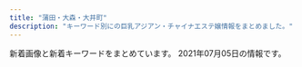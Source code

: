 ```yaml
---
title: "蒲田・大森・大井町"
description: "キーワード別にの巨乳アジアン・チャイナエステ嬢情報をまとめました。"
---
```


新着画像と新着キーワードをまとめています。
2021年07月05日の情報です。

<DmmAffiliateIns />
<KeywordTable
  shops={
    [
    {
        "station": "JR\u84b2\u7530\u99c5\u6771\u53e3",
        "keywords": {
            "E": 5,
            "86": 6,
            "88": 2,
            "C": 7,
            "F": 1,
            "87": 5,
            "85": 10,
            "D": 13,
            "83": 1
        },
        "url": "http://www.e-uluru.info/",
        "name": "\u7f8e\u7409\u7409",
        "img_links": [
            "http://www.e-uluru.info/s/images/icon_tel.png",
            "http://www.e-uluru.info/images/upload/9e6373c225b7bc51.jpg",
            "http://www.e-uluru.info/girl/06.jpg",
            "http://www.e-uluru.info/images/upload/d4a6c5a9e3801cc7.jpg",
            "http://www.e-uluru.info/images/upload/thumb/71169c7f826021d0.jpg",
            "http://www.e-uluru.info/images/upload/thumb/d33358c73f674e0d.jpg",
            "http://www.e-uluru.info/girl/07.jpg",
            "http://www.e-uluru.info/images/index_05.png",
            "http://www.e-uluru.info/images/upload/thumb/e8b0d029c217c7cc.jpg",
            "http://www.e-uluru.info/images/index_07.png",
            "http://www.e-uluru.info/images/upload/24e3367119cd81d4.jpg",
            "http://www.e-uluru.info/images/upload/thumb/ad830a43974bad03.jpg",
            "http://www.e-uluru.info/images/index_12.png",
            "http://www.e-uluru.info/images/index_08.png",
            "http://www.e-uluru.info/images/upload/6f79d09c6041afd7.jpg",
            "http://www.e-uluru.info/images/upload/08e930d29f9d5b3e.jpg",
            "http://www.e-uluru.info/images/upload/thumb/03b615dbd4a8d4e4.jpg",
            "http://www.e-uluru.info/images/upload/thumb/98ac232614327354.jpg",
            "http://www.e-uluru.info/girl/01.jpg",
            "http://www.e-uluru.info/images/upload/5dcabd8808e86a8c.jpg",
            "http://www.e-uluru.info/s/images/icon_top.png",
            "http://www.e-uluru.info/s/images/r03.jpg",
            "http://www.e-uluru.info/images/upload/30e7a9b6a2619196.jpg",
            "http://www.e-uluru.info/images/upload/2e83ce7f87e28c10.jpg",
            "http://www.e-uluru.info/images/upload/thumb/6f79d09c6041afd7.jpg",
            "http://www.e-uluru.info/images/upload/f436fca81b34a90a.jpg",
            "http://www.e-uluru.info/images/upload/thumb/24e3367119cd81d4.jpg",
            "http://www.e-uluru.info/girl/021.jpg",
            "http://www.e-uluru.info/girl/031.jpg",
            "http://www.e-uluru.info/images/index_01.png",
            "http://www.e-uluru.info/images/upload/thumb/db7023b92ef16bbc.jpg",
            "http://www.e-uluru.info/images/upload/539dd2297c44dec2.jpg",
            "http://www.e-uluru.info/images/index_13.png",
            "http://www.e-uluru.info/girl/024.jpg",
            "http://www.e-uluru.info/s/images/icon_covergirl.png",
            "http://www.e-uluru.info/images/upload/7dfd54521df00187.jpg",
            "http://www.e-uluru.info/images/r01.jpg",
            "http://www.e-uluru.info/girl/030.jpg",
            "http://www.e-uluru.info/girl/012.jpg",
            "http://www.e-uluru.info/girl/013.jpg",
            "http://www.e-uluru.info/images/upload/thumb/11685a00c2c9b86a.jpg",
            "http://www.e-uluru.info/i/girl/013.jpg",
            "http://www.e-uluru.info/images/upload/thumb/f436fca81b34a90a.jpg",
            "http://www.e-uluru.info/images/upload/056ff3de81fe9024.jpg",
            "http://www.e-uluru.info/images/upload/thumb/9e6373c225b7bc51.jpg",
            "http://www.e-uluru.info/images/upload/71169c7f826021d0.jpg",
            "http://www.e-uluru.info/images/upload/thumb/30e7a9b6a2619196.jpg",
            "http://www.e-uluru.info/images/info01.png",
            "http://www.e-uluru.info/images/r05.jpg",
            "http://www.e-uluru.info/images/upload/12cb1bdfa779a5e6.jpg",
            "http://www.e-uluru.info/girl/014.jpg",
            "http://www.e-uluru.info/images/rec_09.png",
            "http://www.e-uluru.info/s/images/r01.jpg",
            "http://www.e-uluru.info/images/sys_08.png",
            "http://www.e-uluru.info/girl/028.jpg",
            "http://www.e-uluru.info/images/r02.jpg",
            "http://www.e-uluru.info/images/upload/ebc831946fdc3143.jpg",
            "http://www.e-uluru.info/images/index_03.png",
            "http://www.e-uluru.info/images/r03.jpg",
            "http://www.e-uluru.info/images/upload/a944203deb9da4de.jpg",
            "http://www.e-uluru.info/images/index_02.png",
            "http://www.e-uluru.info/images/upload/thumb/5dcabd8808e86a8c.jpg",
            "http://www.e-uluru.info/images/upload/thumb/539dd2297c44dec2.jpg",
            "http://www.e-uluru.info/images/upload/03b615dbd4a8d4e4.jpg",
            "http://www.e-uluru.info/images/upload/e8b0d029c217c7cc.jpg",
            "http://www.e-uluru.info/girl/020.jpg",
            "http://www.e-uluru.info/s/images/icon_topics.png",
            "http://www.e-uluru.info/girl/019.jpg",
            "http://www.e-uluru.info/images/upload/thumb/08e930d29f9d5b3e.jpg",
            "http://www.e-uluru.info/images/upload/90eec703fb0861db.jpg",
            "http://www.e-uluru.info/s/images/icon_staff.png",
            "http://www.e-uluru.info/images/upload/thumb/b5241af23f911574.jpg",
            "http://www.e-uluru.info/girl/018.jpg",
            "http://www.e-uluru.info/s/images/icon_info.png",
            "http://www.e-uluru.info/images/upload/thumb/90eec703fb0861db.jpg",
            "http://www.e-uluru.info/images/upload/thumb/a42cde1d7d7ca5c0.jpg",
            "http://www.e-uluru.info/images/index_06.png",
            "http://www.e-uluru.info/images/upload/a86dfeb81b8ab370.jpg",
            "http://www.e-uluru.info/images/upload/98ac232614327354.jpg",
            "http://www.e-uluru.info/images/upload/b71e9dc3cfa0f9b4.jpg",
            "http://www.e-uluru.info/girl/034.jpg",
            "http://www.e-uluru.info/images/info_08.png",
            "http://www.e-uluru.info/images/upload/2951922eff997d84.jpg",
            "http://www.e-uluru.info/images/upload/thumb/ebc831946fdc3143.jpg",
            "http://www.e-uluru.info/images/upload/11685a00c2c9b86a.jpg",
            "http://www.e-uluru.info/images/index_04.png",
            "http://www.e-uluru.info/images/index_11.png",
            "http://www.e-uluru.info/s/girl/01.jpg",
            "http://www.e-uluru.info/images/upload/d33358c73f674e0d.jpg",
            "http://www.e-uluru.info/images/upload/thumb/a944203deb9da4de.jpg",
            "http://www.e-uluru.info/s/images/r05.jpg",
            "http://www.e-uluru.info/images/upload/thumb/1ddb0f728d864feb.jpg",
            "http://www.e-uluru.info/s/images/r02.jpg",
            "http://www.e-uluru.info/girl/015.jpg",
            "http://www.e-uluru.info/images/upload/db7023b92ef16bbc.jpg",
            "http://www.e-uluru.info/girl/033.jpg",
            "http://www.e-uluru.info/images/rec_08.png",
            "http://www.e-uluru.info/girl/032.jpg",
            "http://www.e-uluru.info/images/upload/ad830a43974bad03.jpg",
            "http://www.e-uluru.info/images/upload/7a73ef7475560f16.jpg",
            "http://www.e-uluru.info/images/upload/thumb/7a73ef7475560f16.jpg",
            "http://www.e-uluru.info/girl/016.jpg",
            "http://www.e-uluru.info/images/staff_08.png",
            "http://www.e-uluru.info/images/upload/1ddb0f728d864feb.jpg",
            "http://www.e-uluru.info/images/pro.jpg",
            "http://www.e-uluru.info/images/upload/thumb/d4a6c5a9e3801cc7.jpg",
            "http://www.e-uluru.info/images/upload/a42cde1d7d7ca5c0.jpg",
            "http://www.e-uluru.info/images/upload/adc24ea0648493e2.jpg",
            "http://www.e-uluru.info/images/upload/b5241af23f911574.jpg"
        ]
    },
    {
        "keywords": {
            "87": 10,
            "D": 42,
            "E": 12,
            "C": 14,
            "88": 8,
            "\u30bb\u30af\u30b7\u30fc": 1,
            "86": 14,
            "F": 2,
            "84": 4,
            "85": 34
        },
        "img_links": [
            "http://www.es-kizuna.com/images/upload/d9992ab71594c264.jpg",
            "http://www.es-kizuna.com/images/upload/d60152fbb8818830.jpg",
            "http://www.es-kizuna.com/images/sys.jpg",
            "http://www.es-kizuna.com/images/upload/3f05da7e8b1e2a64.jpg",
            "http://www.es-kizuna.com/images/upload/thumb/74cd025a30d9e087.jpg",
            "http://www.es-kizuna.com/images/upload/4e06a72d8daae521.jpg",
            "http://www.es-kizuna.com/s/girl/01.jpg",
            "http://www.es-kizuna.com/images/index_05.jpg",
            "http://www.es-kizuna.com/images/upload/thumb/d9992ab71594c264.jpg",
            "http://www.es-kizuna.com/images/upload/thumb/cb8510a706fab39a.jpg",
            "http://www.es-kizuna.com/images/upload/18363711cdd6ba23.jpg",
            "http://www.es-kizuna.com/images/upload/thumb/816b7be31924a7a4.jpg",
            "http://www.es-kizuna.com/images/upload/thumb/5f28f084cf9311ec.jpg",
            "http://www.es-kizuna.com/images/upload/90479f4e0f80f012.jpg",
            "http://www.es-kizuna.com/images/upload/eb01fa6066ea365b.jpg",
            "http://www.es-kizuna.com/images/upload/thumb/6453e2e9c3a4d010.jpg",
            "http://www.es-kizuna.com/images/upload/thumb/3f05da7e8b1e2a64.jpg",
            "http://www.es-kizuna.com/images/upload/cdfe0ac3b37d9e89.jpg",
            "http://www.es-kizuna.com/images/info_10.jpg",
            "http://www.es-kizuna.com/images/upload/70b3f2c5fd5ba3c2.jpg",
            "http://www.es-kizuna.com/images/upload/thumb/90479f4e0f80f012.jpg",
            "http://www.es-kizuna.com/images/upload/thumb/e3d8e9cc1955e028.jpg",
            "http://www.es-kizuna.com/images/upload/thumb/005440d58cf3c3e3.jpg",
            "http://www.es-kizuna.com/images/index_11.jpg",
            "http://www.es-kizuna.com/images/upload/thumb/457777bab605fd6c.jpg",
            "http://www.es-kizuna.com/images/upload/816b7be31924a7a4.jpg",
            "http://www.es-kizuna.com/images/upload/057f6eb7b663a5b2.jpg",
            "http://www.es-kizuna.com/images/upload/966712cc580a2c90.jpg",
            "http://www.es-kizuna.com/images/acc_10.jpg",
            "http://www.es-kizuna.com/images/upload/thumb/4e06a72d8daae521.jpg",
            "http://www.es-kizuna.com/images/upload/906a0df423fbb2d3.jpg",
            "http://www.es-kizuna.com/images/index_08.jpg",
            "http://www.es-kizuna.com/images/index_09.jpg",
            "http://www.es-kizuna.com/images/upload/thumb/4fb7a6900b967f30.jpg",
            "http://www.es-kizuna.com/images/upload/457777bab605fd6c.jpg",
            "http://www.es-kizuna.com/images/sys_10.jpg",
            "http://www.es-kizuna.com/images/upload/thumb/70b3f2c5fd5ba3c2.jpg",
            "http://www.es-kizuna.com/s/images/icon_covergirl.png",
            "http://www.es-kizuna.com/images/upload/thumb/7838ea888884524b.jpg",
            "http://www.es-kizuna.com/s/images/r02.jpg",
            "http://www.es-kizuna.com/images/upload/af4e2bbad7299fcd.jpg",
            "http://www.es-kizuna.com/images/upload/thumb/cdfe0ac3b37d9e89.jpg",
            "http://www.es-kizuna.com/images/upload/thumb/325450f713ec1345.jpg",
            "http://www.es-kizuna.com/images/upload/thumb/2c3b2096bf7b4e42.jpg",
            "http://www.es-kizuna.com/s/images/icon_tel.png",
            "http://www.es-kizuna.com/images/upload/thumb/048b127f7fe7756c.jpg",
            "http://www.es-kizuna.com/images/upload/20f11bb41bae978b.jpg",
            "http://www.es-kizuna.com/s/images/icon_topics.png",
            "http://www.es-kizuna.com/images/upload/thumb/18363711cdd6ba23.jpg",
            "http://www.es-kizuna.com/s/images/icon_top.png",
            "http://www.es-kizuna.com/images/index_13.jpg",
            "http://www.es-kizuna.com/images/upload/cdc7fc1d81334feb.jpg",
            "http://www.es-kizuna.com/images/01.jpg",
            "http://www.es-kizuna.com/images/upload/thumb/35306ad0d9e9ff00.jpg",
            "http://www.es-kizuna.com/images/link_10.jpg",
            "http://www.es-kizuna.com/images/upload/0e136c01c9b7ee9f.jpg",
            "http://www.es-kizuna.com/images/upload/thumb/8362069090b0f4f4.jpg",
            "http://www.es-kizuna.com/s/images/r03.jpg",
            "http://www.es-kizuna.com/images/upload/thumb/7aeb4177adab3adb.jpg",
            "http://www.es-kizuna.com/images/upload/8362069090b0f4f4.jpg",
            "http://www.es-kizuna.com/images/upload/thumb/a3fc0798b98de17a.jpg",
            "http://www.es-kizuna.com/images/staff_10.jpg",
            "http://www.es-kizuna.com/images/rec_10.jpg",
            "http://www.es-kizuna.com/images/02.jpg",
            "http://www.es-kizuna.com/images/upload/thumb/966712cc580a2c90.jpg",
            "http://www.es-kizuna.com/images/line.jpg",
            "http://www.es-kizuna.com/images/upload/thumb/20f11bb41bae978b.jpg",
            "http://www.es-kizuna.com/images/nei_13.jpg",
            "http://www.es-kizuna.com/images/index_06.jpg",
            "http://www.es-kizuna.com/images/upload/4fb7a6900b967f30.jpg",
            "http://www.es-kizuna.com/images/acc_11.jpg",
            "http://www.es-kizuna.com/s/images/r01.jpg",
            "http://www.es-kizuna.com/images/upload/cb8510a706fab39a.jpg",
            "http://www.es-kizuna.com/images/upload/thumb/cdc7fc1d81334feb.jpg",
            "http://www.es-kizuna.com/images/upload/6453e2e9c3a4d010.jpg",
            "http://www.es-kizuna.com/images/upload/thumb/e7512ab59589d7df.jpg",
            "http://www.es-kizuna.com/images/upload/thumb/4bb15c40db5d3b9b.jpg",
            "http://www.es-kizuna.com/images/upload/thumb/fc1e816a0e9f3d61.jpg",
            "http://www.es-kizuna.com/images/upload/512a839e9f628217.jpg",
            "http://www.es-kizuna.com/images/upload/231cb96ee14483b0.jpg",
            "http://www.es-kizuna.com/images/upload/thumb/51167bb9818d647a.jpg",
            "http://www.es-kizuna.com/images/upload/74cd025a30d9e087.jpg",
            "http://www.es-kizuna.com/images/upload/thumb/13be44c647bb867f.jpg",
            "http://www.es-kizuna.com/images/upload/c960f33dbf650433.jpg",
            "http://www.es-kizuna.com/images/upload/thumb/d60152fbb8818830.jpg",
            "http://www.es-kizuna.com/images/upload/4bb15c40db5d3b9b.jpg",
            "http://www.es-kizuna.com/images/index_04.jpg",
            "http://www.es-kizuna.com/girl/02.jpg",
            "http://www.es-kizuna.com/images/upload/thumb/906a0df423fbb2d3.jpg",
            "http://www.es-kizuna.com/images/rec.jpg",
            "http://www.es-kizuna.com/images/upload/thumb/c960f33dbf650433.jpg",
            "http://www.es-kizuna.com/images/upload/e3d8e9cc1955e028.jpg",
            "http://www.es-kizuna.com/images/upload/thumb/af4e2bbad7299fcd.jpg",
            "http://www.es-kizuna.com/images/upload/a3fc0798b98de17a.jpg",
            "http://www.es-kizuna.com/images/index_03.jpg",
            "http://www.es-kizuna.com/images/upload/thumb/eb01fa6066ea365b.jpg",
            "http://www.es-kizuna.com/s/images/r05.jpg",
            "http://www.es-kizuna.com/s/images/icon_staff.png",
            "http://www.es-kizuna.com/images/upload/thumb/0e136c01c9b7ee9f.jpg",
            "http://www.es-kizuna.com/images/upload/0c3e441832e219b9.jpg",
            "http://www.es-kizuna.com/images/index_02.jpg",
            "http://www.es-kizuna.com/s/images/icon_info.png",
            "http://www.es-kizuna.com/images/upload/7838ea888884524b.jpg",
            "http://www.es-kizuna.com/images/upload/thumb/0c3e441832e219b9.jpg",
            "http://www.es-kizuna.com/images/upload/thumb/512a839e9f628217.jpg",
            "http://www.es-kizuna.com/images/upload/03e6c9860ab53664.jpg",
            "http://www.es-kizuna.com/images/index_07.jpg",
            "http://www.es-kizuna.com/images/upload/thumb/231cb96ee14483b0.jpg",
            "http://www.es-kizuna.com/images/upload/e7512ab59589d7df.jpg",
            "http://www.es-kizuna.com/images/upload/thumb/057f6eb7b663a5b2.jpg",
            "http://www.es-kizuna.com/images/upload/thumb/03e6c9860ab53664.jpg"
        ],
        "url": "http://www.es-kizuna.com/",
        "station": "JR\u84b2\u7530\u99c5\u6771\u53e3",
        "name": "\u4fe1\u8afe"
    },
    {
        "keywords": {},
        "url": "http://kira-kira.work/",
        "img_links": [
            "http://kira-kira.work/images/12.jpg",
            "http://kira-kira.work/staff/neko.jpg",
            "http://kira-kira.work/images/4.jpg",
            "http://kira-kira.work/img/yumi1.jpg",
            "http://kira-kira.work/img/rumi2.jpg",
            "http://kira-kira.work/images/int1.jpg",
            "http://kira-kira.work/img/risa1.jpg",
            "http://kira-kira.work/staff/aya.jpg",
            "http://kira-kira.work/images/rec1.jpg",
            "http://kira-kira.work/images/5.jpg",
            "http://kira-kira.work/images/interior_t.jpg",
            "http://kira-kira.work/images/7.jpg",
            "http://kira-kira.work/img/rina1.jpg",
            "http://kira-kira.work/images/6.jpg",
            "http://kira-kira.work/images/11.jpg",
            "http://kira-kira.work/images/10.jpg",
            "http://kira-kira.work/staff/yumi.jpg",
            "http://kira-kira.work/img/rumi1.jpg",
            "http://kira-kira.work/images/sys2.jpg",
            "http://kira-kira.work/images/int2.png",
            "http://kira-kira.work/images/news.jpg",
            "http://kira-kira.work/img/aki1.jpg",
            "http://kira-kira.work/img/nana1.jpg",
            "http://kira-kira.work/staff/yuyu.jpg",
            "http://kira-kira.work/images/headline.jpg",
            "http://kira-kira.work/images/9.jpg",
            "http://kira-kira.work/img/yuri1.jpg",
            "http://kira-kira.work/images/rec2.jpg",
            "http://kira-kira.work/img/ai1.jpg",
            "http://kira-kira.work/images/head.jpg",
            "http://kira-kira.work/images/sys1.jpg",
            "http://kira-kira.work/staff/yuri.jpg",
            "http://kira-kira.work/staff/rumi.jpg",
            "http://kira-kira.work/images/8.jpg",
            "http://kira-kira.work/images/tg.jpg",
            "http://kira-kira.work/images/mobile.jpg",
            "http://kira-kira.work/images/staff_t.jpg",
            "http://kira-kira.work/staff/aki.jpg",
            "http://kira-kira.work/img/yumi2.jpg",
            "http://kira-kira.work/images/3.jpg",
            "http://kira-kira.work/img/rumi3.jpg",
            "http://kira-kira.work/staff/risa.jpg",
            "http://kira-kira.work/staff/ai.jpg",
            "http://kira-kira.work/img/neko1.jpg",
            "http://kira-kira.work/staff/rina.jpg",
            "http://kira-kira.work/img/neko2.jpg",
            "http://kira-kira.work/img/aya1.jpg",
            "http://kira-kira.work/img/yuyu1.jpg",
            "http://kira-kira.work/images/sys3.png",
            "http://kira-kira.work/images/2.jpg"
        ],
        "station": "JR\u84b2\u7530\u99c5\u6771\u53e3",
        "name": "\u30ad\u30e9\u30ad\u30e9"
    },
    {
        "url": "http://relax-massage.biz/",
        "name": "ONLY ONE",
        "keywords": {
            "D": 8,
            "C": 4,
            "E": 4
        },
        "img_links": [
            "http://relax-massage.biz/images/bnr-campaign01.jpg",
            "http://relax-massage.biz/images/ttl-conceptt.png",
            "http://relax-massage.biz/images/qr.jpg",
            "http://relax-massage.biz/images/cg06.jpg",
            "http://relax-massage.biz/images/ttl-therapist.png",
            "http://relax-massage.biz/images/ttl-qrf.png",
            "http://relax-massage.biz/images/txt-header-storeinfo.png",
            "http://relax-massage.biz/images/ttl-concept2.png",
            "http://relax-massage.biz/images/bg-image-consept.png",
            "http://relax-massage.biz/images/bnr-sp-campaign01.jpg",
            "http://relax-massage.biz/images/ttl-concept.png",
            "http://relax-massage.biz/images/txt-footer-copyright.png",
            "http://relax-massage.biz/images/img-therapist.jpg",
            "http://relax-massage.biz/images/acc1.jpg",
            "http://relax-massage.biz/images/cg03.jpg",
            "http://relax-massage.biz/images/ttl-pickupt.png",
            "http://relax-massage.biz/images/bg-image-consept02.png",
            "http://relax-massage.biz/images/cg02.jpg",
            "http://relax-massage.biz/images/img-therapistt.jpg",
            "http://relax-massage.biz/images/img-header-mainvisual01.jpg",
            "http://relax-massage.biz/images/ttl-informationt.png",
            "http://relax-massage.biz/images/txt-header-phonet.png",
            "http://relax-massage.biz/images/ttl-qr.png",
            "http://relax-massage.biz/images/txt-header-phone.png",
            "http://relax-massage.biz/images/cg01.jpg",
            "http://relax-massage.biz/images/img-linkt.jpg",
            "http://relax-massage.biz/images/ttl-link.png",
            "http://relax-massage.biz/images/acc.jpg",
            "http://relax-massage.biz/images/img-header-mainvisual01t.jpg",
            "http://relax-massage.biz/images/ttl-pickup.png",
            "http://relax-massage.biz/images/ttl-information.png",
            "http://relax-massage.biz/images/ttl-qrt.png",
            "http://relax-massage.biz/images/ttl-concept2t.png",
            "http://relax-massage.biz/images/img-link.jpg"
        ],
        "station": "JR\u84b2\u7530\u99c5\u897f\u53e3"
    },
    {
        "station": "JR\u84b2\u7530\u99c5\u897f\u53e3",
        "name": "\u30a2\u30e9\u30d3\u30a2\u306e\u591c",
        "keywords": {
            "C": 9,
            "89": 1,
            "F": 2,
            "88": 4,
            "85": 26,
            "84": 2,
            "86": 12,
            "E": 8,
            "D": 34,
            "87": 8
        },
        "url": "http://www.arabianoyoru.com/",
        "img_links": [
            "http://www.arabianoyoru.com/images/upload/a29f5a4a28b905cc.jpg",
            "http://www.arabianoyoru.com/images/upload/thumb/eb30a7e162d494b7.jpg",
            "http://www.arabianoyoru.com/images/upload/8c714cbe908fdcfa.jpg",
            "http://www.arabianoyoru.com/images/index_11.jpg",
            "http://www.arabianoyoru.com/s/images/icon_staff.png",
            "http://www.arabianoyoru.com/images/sys.jpg",
            "http://www.arabianoyoru.com/images/upload/thumb/581da65ae95ac110.jpg",
            "http://www.arabianoyoru.com/images/upload/eb30a7e162d494b7.jpg",
            "http://www.arabianoyoru.com/images/upload/thumb/9a1a75f805d7e04a.jpg",
            "http://www.arabianoyoru.com/images/upload/thumb/2bab34e5f5f4b474.jpg",
            "http://www.arabianoyoru.com/images/rec_12.jpg",
            "http://www.arabianoyoru.com/images/upload/9a1a75f805d7e04a.jpg",
            "http://www.arabianoyoru.com/images/upload/c1c4634be9e43e96.jpg",
            "http://www.arabianoyoru.com/girl/012.jpg",
            "http://www.arabianoyoru.com/images/upload/f758de4c846e44e7.jpg",
            "http://www.arabianoyoru.com/images/upload/thumb/564cb6c5b230ca3d.jpg",
            "http://www.arabianoyoru.com/images/upload/thumb/845ccdcc528743c1.jpg",
            "http://www.arabianoyoru.com/images/upload/thumb/a814b7e0bf080e1a.jpg",
            "http://www.arabianoyoru.com/images/info_12.jpg",
            "http://www.arabianoyoru.com/images/upload/thumb/2101a8b842308c11.jpg",
            "http://www.arabianoyoru.com/images/upload/74b7f5d5cce6bcca.jpg",
            "http://www.arabianoyoru.com/images/upload/ee0c285b7dee8567.jpg",
            "http://www.arabianoyoru.com/images/upload/thumb/4a9b52f014c57b14.jpg",
            "http://www.arabianoyoru.com/images/upload/thumb/4532de498ca39c33.jpg",
            "http://www.arabianoyoru.com/images/upload/372dce9ab9d22744.jpg",
            "http://www.arabianoyoru.com/images/upload/thumb/1bdcd13f57cbf51b.jpg",
            "http://www.arabianoyoru.com/images/upload/66a58b73f3d149ef.jpg",
            "http://www.arabianoyoru.com/images/upload/2bab34e5f5f4b474.jpg",
            "http://www.arabianoyoru.com/images/info_01.jpg",
            "http://www.arabianoyoru.com/images/upload/1bdcd13f57cbf51b.jpg",
            "http://www.arabianoyoru.com/images/upload/539fdf3e384c469c.jpg",
            "http://www.arabianoyoru.com/images/upload/a814b7e0bf080e1a.jpg",
            "http://www.arabianoyoru.com/images/upload/thumb/68db36b1211cebb9.jpg",
            "http://www.arabianoyoru.com/images/upload/845ccdcc528743c1.jpg",
            "http://www.arabianoyoru.com/images/upload/thumb/74b7f5d5cce6bcca.jpg",
            "http://www.arabianoyoru.com/images/upload/2b92798467141387.jpg",
            "http://www.arabianoyoru.com/images/upload/564cb6c5b230ca3d.jpg",
            "http://www.arabianoyoru.com/images/upload/4a9b52f014c57b14.jpg",
            "http://www.arabianoyoru.com/images/index_12.jpg",
            "http://www.arabianoyoru.com/s/images/r03.jpg",
            "http://www.arabianoyoru.com/images/acc_12.jpg",
            "http://www.arabianoyoru.com/images/upload/thumb/4d0b81e791f8dd2a.jpg",
            "http://www.arabianoyoru.com/images/rec.jpg",
            "http://www.arabianoyoru.com/images/index_04.jpg",
            "http://www.arabianoyoru.com/s/images/r01.jpg",
            "http://www.arabianoyoru.com/images/01.jpg",
            "http://www.arabianoyoru.com/images/upload/thumb/66a58b73f3d149ef.jpg",
            "http://www.arabianoyoru.com/images/upload/3469606e262a5ee0.jpg",
            "http://www.arabianoyoru.com/images/upload/thumb/f758de4c846e44e7.jpg",
            "http://www.arabianoyoru.com/s/images/icon_info.png",
            "http://www.arabianoyoru.com/images/index_17.jpg",
            "http://www.arabianoyoru.com/images/upload/thumb/0976cdac54ed3543.jpg",
            "http://www.arabianoyoru.com/images/upload/4d0b81e791f8dd2a.jpg",
            "http://www.arabianoyoru.com/images/fanhui.png",
            "http://www.arabianoyoru.com/images/upload/thumb/3469606e262a5ee0.jpg",
            "http://www.arabianoyoru.com/images/upload/thumb/e3e089bc950ef93e.jpg",
            "http://www.arabianoyoru.com/images/sub_15.jpg",
            "http://www.arabianoyoru.com/images/upload/68db36b1211cebb9.jpg",
            "http://www.arabianoyoru.com/images/upload/thumb/c1c4634be9e43e96.jpg",
            "http://www.arabianoyoru.com/images/index_07.jpg",
            "http://www.arabianoyoru.com/s/images/icon_topics.png",
            "http://www.arabianoyoru.com/images/staff_12.jpg",
            "http://www.arabianoyoru.com/s/images/icon_top.png",
            "http://www.arabianoyoru.com/s/images/r04.jpg",
            "http://www.arabianoyoru.com/images/index_05.jpg",
            "http://www.arabianoyoru.com/s/images/r02.jpg",
            "http://www.arabianoyoru.com/images/upload/thumb/6edb9fff24d5531d.jpg",
            "http://www.arabianoyoru.com/images/r02.jpg",
            "http://www.arabianoyoru.com/images/upload/2f10cf77f8d7b399.jpg",
            "http://www.arabianoyoru.com/images/upload/e3e089bc950ef93e.jpg",
            "http://www.arabianoyoru.com/images/upload/thumb/a29f5a4a28b905cc.jpg",
            "http://www.arabianoyoru.com/images/upload/thumb/ee0c285b7dee8567.jpg",
            "http://www.arabianoyoru.com/images/upload/4532de498ca39c33.jpg",
            "http://www.arabianoyoru.com/images/upload/2101a8b842308c11.jpg",
            "http://www.arabianoyoru.com/images/r03.jpg",
            "http://www.arabianoyoru.com/images/index_08.jpg",
            "http://www.arabianoyoru.com/images/acc_01.jpg",
            "http://www.arabianoyoru.com/s/girl/01.jpg",
            "http://www.arabianoyoru.com/images/upload/6edb9fff24d5531d.jpg",
            "http://www.arabianoyoru.com/images/index_15.jpg",
            "http://www.arabianoyoru.com/s/images/icon_tel.png",
            "http://www.arabianoyoru.com/images/upload/581da65ae95ac110.jpg",
            "http://www.arabianoyoru.com/images/upload/0976cdac54ed3543.jpg",
            "http://www.arabianoyoru.com/images/02.jpg",
            "http://www.arabianoyoru.com/images/upload/thumb/372dce9ab9d22744.jpg",
            "http://www.arabianoyoru.com/images/sub_16.jpg",
            "http://www.arabianoyoru.com/images/upload/thumb/2f10cf77f8d7b399.jpg",
            "http://www.arabianoyoru.com/images/r04.jpg",
            "http://www.arabianoyoru.com/images/upload/thumb/8c714cbe908fdcfa.jpg",
            "http://www.arabianoyoru.com/images/upload/thumb/2b92798467141387.jpg",
            "http://www.arabianoyoru.com/images/r01.jpg",
            "http://www.arabianoyoru.com/images/index_09.jpg",
            "http://www.arabianoyoru.com/images/sub_17.png",
            "http://www.arabianoyoru.com/images/index_10.jpg",
            "http://www.arabianoyoru.com/images/upload/thumb/539fdf3e384c469c.jpg",
            "http://www.arabianoyoru.com/images/sub_16.png",
            "http://www.arabianoyoru.com/images/index_02.jpg",
            "http://www.arabianoyoru.com/images/sub_12.jpg",
            "http://www.arabianoyoru.com/s/images/icon_covergirl.png",
            "http://www.arabianoyoru.com/images/index_06.jpg"
        ]
    },
    {
        "name": "Refine\u30fb\u30ea\u30d5\u30a1\u30a4\u30f3",
        "keywords": {
            "C": 12
        },
        "station": "JR\u5927\u68ee\u99c5\u6771\u53e3",
        "url": "http://es-refine.xyz/",
        "img_links": [
            "http://es-refine.xyz/images/g6.jpg",
            "http://es-refine.xyz/images/tite-staff.jpg",
            "http://es-refine.xyz/images/a1.jpg",
            "http://es-refine.xyz/images/pickup_t.jpg",
            "http://es-refine.xyz/images/3.jpg",
            "http://es-refine.xyz/images/g.jpg",
            "http://es-refine.xyz/images/a6.jpg",
            "http://es-refine.xyz/images/g2.jpg",
            "http://es-refine.xyz/images/end.png",
            "http://es-refine.xyz/images/a5.jpg",
            "http://es-refine.xyz/images/g8.jpg",
            "http://es-refine.xyz/images/top.jpg",
            "http://es-refine.xyz/images/g7.jpg",
            "http://es-refine.xyz/images/tite-link.jpg",
            "http://es-refine.xyz/images/r3.jpg",
            "http://es-refine.xyz/images/g02.jpg",
            "http://es-refine.xyz/images/r2.jpg",
            "http://es-refine.xyz/images/mobile.jpg",
            "http://es-refine.xyz/images/a3.jpg",
            "http://es-refine.xyz/images/4.jpg",
            "http://es-refine.xyz/images/a2.jpg",
            "http://es-refine.xyz/images/a4.jpg"
        ]
    },
    {
        "station": "JR\u5927\u4e95\u753a\u99c5\u4e2d\u592e\u53e3",
        "keywords": {},
        "img_links": [],
        "name": "\u3064\u307c\u307f",
        "url": "http://rin-rinpa.info/"
    },
    {
        "station": "JR\u84b2\u7530\u99c5\u6771\u53e3",
        "name": "LEMON*\u30ec\u30e2\u30f3",
        "keywords": {
            "E": 8,
            "87": 27,
            "86": 17,
            "D": 22,
            "C": 31,
            "\u4e73": 2,
            "88": 10
        },
        "img_links": [
            "http://www.remonesthe.com/img/pro_tit_name.jpg",
            "http://www.remonesthe.com/upload/girl/img05/img1_0015.jpg",
            "http://www.remonesthe.com/upload/girl/img02/img1_0021.jpg",
            "http://www.remonesthe.com/upload/girl/img02/img1_0015.jpg",
            "http://www.remonesthe.com/img/tit_profile.jpg",
            "http://www.remonesthe.com/upload/girl/img05/img1_0019.jpg",
            "http://www.remonesthe.com/upload/girl/img03/img1_0021.jpg",
            "http://www.remonesthe.com/upload/girl/img02/img2_0007.jpg",
            "http://www.remonesthe.com/upload/girl/img01/img1_0018.jpg",
            "http://www.remonesthe.com/banner/koko_468x60.png",
            "http://www.remonesthe.com/upload/girl/img_list01/img_list_0022.jpg",
            "http://www.remonesthe.com/upload/girl/img_list01/img_list_0023.jpg",
            "http://www.remonesthe.com/upload/girl/img02/img3_0007.jpg",
            "http://www.remonesthe.com/upload/girl/img01/img1_0016.jpg",
            "http://www.remonesthe.com/upload/girl/img01/img1_0022.jpg",
            "http://www.remonesthe.com/upload/girl/img02/img2_0019.jpg",
            "http://www.remonesthe.com/upload/girl/img04/img1_0021.jpg",
            "http://www.remonesthe.com/upload/girl/img02/img3_0008.jpg",
            "http://www.remonesthe.com/upload/girl/img_sch/img_sch_0018.jpg",
            "http://www.remonesthe.com/upload/girl/img02/img1_0008.jpg",
            "http://www.remonesthe.com/upload/girl/img02/img1_0019.jpg",
            "http://www.remonesthe.com/upload/girl/img03/img1_0022.jpg",
            "http://www.remonesthe.com/upload/girl/img02/img1_0016.jpg",
            "http://www.remonesthe.com/upload/girl/img01/img1_0015.jpg",
            "http://www.remonesthe.com/upload/girl/img05/img1_0008.jpg",
            "http://www.remonesthe.com/upload/girl/img01/img1_0013.jpg",
            "http://www.remonesthe.com/upload/girl/img01/img2_0019.jpg",
            "http://www.remonesthe.com/upload/girl/img05/img1_0007.jpg",
            "http://www.remonesthe.com/upload/girl/img02/img1_0022.jpg",
            "http://www.remonesthe.com/img/pro_tit_size.jpg",
            "http://www.remonesthe.com/upload/girl/img04/img1_0013.jpg",
            "http://www.remonesthe.com/upload/girl/img03/img1_0008.jpg",
            "http://www.remonesthe.com/upload/girl/img04/img1_0007.jpg",
            "http://www.remonesthe.com/upload/girl/img02/img1_0007.jpg",
            "http://www.remonesthe.com/upload/girl/img04/img1_0016.jpg",
            "http://www.remonesthe.com/upload/girl/img01/img3_0008.jpg",
            "http://www.remonesthe.com/upload/girl/img01/img1_0023.jpg",
            "http://www.remonesthe.com/upload/girl/img05/img1_0016.jpg",
            "http://www.remonesthe.com/upload/girl/img_sch/img_sch_0007.jpg",
            "http://www.remonesthe.com/img/pro_tit_age.jpg",
            "http://www.remonesthe.com/upload/girl/img03/img1_0013.jpg",
            "http://www.remonesthe.com/upload/girl/img04/img1_0023.jpg",
            "http://www.remonesthe.com/upload/girl/img04/img1_0022.jpg",
            "http://www.remonesthe.com/upload/girl/img_sch/img_sch_0015.jpg",
            "http://www.remonesthe.com/upload/girl/img_sch/img_sch_0008.jpg",
            "http://www.remonesthe.com/upload/girl/img01/img1_0019.jpg",
            "http://www.remonesthe.com/upload/girl/img_sch/img_sch_0021.jpg",
            "http://www.remonesthe.com/upload/girl/img01/img2_0008.jpg",
            "http://www.remonesthe.com/upload/girl/img05/img1_0022.jpg",
            "http://www.remonesthe.com/upload/girl/img04/img1_0008.jpg",
            "http://www.remonesthe.com/upload/girl/img03/img1_0019.jpg",
            "http://www.remonesthe.com/upload/girl/img05/img1_0013.jpg",
            "http://www.remonesthe.com/upload/girl/img_sch/img_sch_0023.jpg",
            "http://www.remonesthe.com/upload/girl/img_sch/img_sch_0022.jpg",
            "http://www.remonesthe.com/upload/girl/img04/img1_0015.jpg",
            "http://www.remonesthe.com/img/tit_staff.jpg",
            "http://www.remonesthe.com/img/pro_modoru.jpg",
            "http://www.remonesthe.com/upload/girl/img03/img1_0018.jpg",
            "http://www.remonesthe.com/upload/girl/img03/img1_0015.jpg",
            "http://www.remonesthe.com/upload/girl/img02/img1_0023.jpg",
            "http://www.remonesthe.com/upload/girl/img01/img3_0007.jpg",
            "http://www.remonesthe.com/upload/girl/img04/img1_0019.jpg",
            "http://www.remonesthe.com/upload/girl/img03/img1_0016.jpg",
            "http://www.remonesthe.com/img/main_top.png",
            "http://www.remonesthe.com/upload/girl/img_sch/img_sch_0013.jpg",
            "http://www.remonesthe.com/upload/girl/img05/img1_0018.jpg",
            "http://www.remonesthe.com/upload/girl/img_sch/img_sch_0019.jpg",
            "http://www.remonesthe.com/upload/girl/img02/img1_0013.jpg",
            "http://www.remonesthe.com/upload/girl/img01/img2_0007.jpg",
            "http://www.remonesthe.com/upload/girl/img05/img1_0023.jpg",
            "http://www.remonesthe.com/upload/girl/img02/img1_0018.jpg",
            "http://www.remonesthe.com/upload/girl/img03/img1_0023.jpg",
            "http://www.remonesthe.com/upload/girl/img05/img1_0021.jpg",
            "http://www.remonesthe.com/upload/girl/img01/img1_0007.jpg",
            "http://www.remonesthe.com/upload/girl/img03/img1_0007.jpg",
            "http://www.remonesthe.com/upload/girl/img01/img1_0021.jpg",
            "http://www.remonesthe.com/upload/girl/img04/img1_0018.jpg",
            "http://www.remonesthe.com/upload/girl/img01/img1_0008.jpg",
            "http://www.remonesthe.com/upload/girl/img_sch/img_sch_0016.jpg",
            "http://www.remonesthe.com/upload/girl/img02/img2_0008.jpg"
        ],
        "url": "http://www.remonesthe.com/"
    },
    {
        "img_links": [
            "http://syarumu.net/up/uploads/20190912225327hina1.jpg",
            "http://syarumu.net/up/uploads/20180802213607serina.jpg",
            "http://syarumu.net/up/uploads/20190516211959k1.jpg",
            "http://syarumu.net/up/uploads/20190912225320hina.jpg",
            "http://syarumu.net/up/uploads/20190714114509image.jpeg",
            "http://syarumu.net/up/uploads/20191121214351yua.jpg",
            "http://syarumu.net/up/newsimg/201707272103202.jpg",
            "http://syarumu.net/up/uploads/20190522203018saori1.jpg",
            "http://syarumu.net/up/uploads/20180802213619serina1.jpg",
            "http://syarumu.net/up/uploads/20190903230049natumi.jpg",
            "http://syarumu.net/up/uploads/20180802213555serina2.jpg",
            "http://syarumu.net/up/uploads/20190720013113erika.jpg",
            "http://syarumu.net/up/uploads/20171016204051mayumi1.jpg",
            "http://syarumu.net/up/uploads/20171016204051mayumi2.jpg",
            "http://syarumu.net/up/uploads/20171001173455haruka.jpg",
            "http://syarumu.net/up/uploads/20190301204316ayako.jpg",
            "http://syarumu.net/up/uploads/20170406223535mao.jpg",
            "http://syarumu.net/up/uploads/20191121214442AXKE6657.jpg",
            "http://syarumu.net/up/uploads/20160811191905hitomi.jpg",
            "http://syarumu.net/up/uploads/20160812161809aiko5.jpg",
            "http://syarumu.net/images/qj.jpg",
            "http://syarumu.net/up/newsimg/20170406223636mao.jpg",
            "http://syarumu.net/up/uploads/20201008205617r.jpg",
            "http://syarumu.net/up/newsimg/20180519150354kanaa.jpg",
            "http://syarumu.net/up/uploads/20171119193048nana4.jpg",
            "http://syarumu.net/up/uploads/2020062222282211.jpg",
            "http://syarumu.net/up/uploads/20190819221937moe.jpg",
            "http://syarumu.net/up/uploads/2017101023014120170519212939eri1.jpg",
            "http://syarumu.net/up/uploads/20160812161757aiko4.jpg",
            "http://syarumu.net/up/uploads/20190525003719risa1.jpg",
            "http://syarumu.net/images/qr.jpg",
            "http://syarumu.net/up/uploads/20200728221316kan.jpg",
            "http://syarumu.net/up/uploads/20161219214103hitomi1.jpg",
            "http://syarumu.net/up/uploads/20190813233629mirai2.jpg",
            "http://syarumu.net/up/uploads/20160812161741aiko.jpg",
            "http://syarumu.net/images/tel.jpg",
            "http://syarumu.net/up/uploads/20190522203024saori2.jpg",
            "http://syarumu.net/images/price.jpg",
            "http://syarumu.net/images/info.png",
            "http://syarumu.net/up/uploads/202006222228319.jpg",
            "http://syarumu.net/up/uploads/20160813224746kasumi.jpg",
            "http://syarumu.net/up/uploads/20200728221353kana.jpg",
            "http://syarumu.net/up/uploads/20190426134943sumire1.jpg",
            "http://syarumu.net/up/uploads/20190301204324ayako1.jpg",
            "http://syarumu.net/up/uploads/20190912225334hina2.jpg",
            "http://syarumu.net/up/uploads/20181204215307yurika.jpg",
            "http://syarumu.net/up/newsimg/20180519143336risa1.jpg",
            "http://syarumu.net/up/uploads/20170108170417kira4.jpg",
            "http://syarumu.net/up/uploads/20190525003732risa.jpg",
            "http://syarumu.net/up/uploads/20171119193015nana3.jpg",
            "http://syarumu.net/up/uploads/20180802213749ai.jpg",
            "http://syarumu.net/up/uploads/20190426134932sumire.jpg",
            "http://syarumu.net/up/uploads/20171016204051mayumi.jpg",
            "http://syarumu.net/up/uploads/20191028120109pre.jpg",
            "http://syarumu.net/up/newsimg/20171016204113mayumi1.jpg",
            "http://syarumu.net/up/uploads/20170106012055kira3.jpg",
            "http://syarumu.net/up/uploads/20190516212007k2.jpg",
            "http://syarumu.net/up/uploads/20190903230049natumi2.jpg"
        ],
        "url": "http://syarumu.net",
        "keywords": {},
        "name": "\u30b7\u30e3\u30eb\u30e0",
        "station": "JR\u84b2\u7530\u99c5\u6771\u53e3"
    },
    {
        "station": "JR\u5927\u68ee\u99c5\u6771\u53e3",
        "img_links": [
            "http://sh-sumairu.work/uploads/210119/1-2101191H10H45.jpg",
            "http://sh-sumairu.work/uploads/181114/1-1Q11412563D55.jpg",
            "http://sh-sumairu.work/uploads/191211/1-191211140S1194.jpg",
            "http://sh-sumairu.work/uploads/200821/1-200R10ZQ14K.jpg",
            "http://sh-sumairu.work/uploads/181114/1-1Q114124Z0411.jpg",
            "http://sh-sumairu.work/templets/default/pc/picture/staffs.png",
            "http://sh-sumairu.work/uploads/171031/1-1G0311G505933.jpg",
            "http://sh-sumairu.work/templets/default/pc/picture/s_news.png",
            "http://sh-sumairu.work/templets/default/pc/picture/face.png",
            "http://sh-sumairu.work/uploads/171031/1-1G0311G556445.jpg",
            "http://sh-sumairu.work/templets/default/pc/picture/s_staff.png",
            "http://sh-sumairu.work/templets/default/pc/picture/s_pick.png",
            "http://sh-sumairu.work/uploads/181128/1-1Q12Q62QK29.jpg",
            "http://sh-sumairu.work/uploads/180612/1-1P6121601061c.jpg",
            "http://sh-sumairu.work/uploads/191211/1-191211140J3640.jpg",
            "http://sh-sumairu.work/uploads/191022/1-191022133S3B2.jpg",
            "http://sh-sumairu.work/templets/default/pc/picture/end1.jpg",
            "http://sh-sumairu.work/uploads/180612/1-1P612160029349.jpg",
            "http://sh-sumairu.work/uploads/171031/1-1G0311G4095M.jpg",
            "http://sh-sumairu.work/uploads/210402/1-2104021255412R.jpg",
            "http://sh-sumairu.work/uploads/allimg/180612/1-1P612160305350.jpg",
            "http://sh-sumairu.work/uploads/171031/1-1G0311G344914.jpg",
            "http://sh-sumairu.work/uploads/171031/1-1G0311G531445.jpg",
            "http://sh-sumairu.work/uploads/180227/1-1P22G40S5448.jpg"
        ],
        "keywords": {},
        "name": "\u30b9\u30de\u30a4\u30eb",
        "url": "http://sh-sumairu.work/"
    },
    {
        "keywords": {
            "88": 7,
            "E": 7,
            "87": 14,
            "86": 21,
            "85": 21,
            "F": 7,
            "D": 49
        },
        "name": "\u3075\u308f\u3075\u308f",
        "station": "JR\u84b2\u7530\u99c5\u897f\u53e3",
        "url": "http://yurari.ests.co/",
        "img_links": [
            "http://yurari.ests.co/images/s_service.png",
            "http://yurari.ests.co/images/s_staff.png",
            "http://yurari.ests.co/photos/sites/33/2020/06/2020061916403177.jpg",
            "http://yurari.ests.co/images/s_pick.jpg",
            "http://yurari.ests.co/photos/sites/33/2021/06/202106031105436.jpg",
            "http://yurari.ests.co/images/s_news.jpg",
            "http://yurari.ests.co/images/service3.jpg",
            "http://yurari.ests.co/images/service2.jpg",
            "http://yurari.ests.co/images/mobile.jpg",
            "http://yurari.ests.co/photos/sites/33/2020/10/2020102111224281.jpg",
            "http://yurari.ests.co/photos/sites/33/2021/07/202107041226554.jpg",
            "http://yurari.ests.co/photos/sites/33/2021/05/2021052112051577.jpg",
            "http://yurari.ests.co/images/service1.jpg",
            "http://yurari.ests.co/images/top.jpg",
            "http://yurari.ests.co/photos/sites/33/2020/09/2020090215054013.jpg",
            "http://yurari.ests.co/images/info.jpg",
            "http://yurari.ests.co/photos/sites/33/2021/03/2021031211252053.jpg",
            "http://yurari.ests.co/photos/sites/33/2020/12/2020121917142684.jpg",
            "http://yurari.ests.co/photos/sites/33/2021/04/2021042913543085.jpg",
            "http://yurari.ests.co/images/service4.jpg"
        ]
    },
    {
        "station": "JR\u5927\u68ee\u99c5\u6771\u53e3",
        "keywords": {},
        "url": "http://esthe-rlx.com/",
        "img_links": [
            "http://esthe-rlx.com/css/top02.jpg",
            "http://esthe-rlx.com/staff/ai/01.jpg",
            "http://esthe-rlx.com/css/nav/nav-005.jpg",
            "http://esthe-rlx.com/css/line1.jpg",
            "http://esthe-rlx.com/staff/mina/01.jpg",
            "http://esthe-rlx.com/css/staff/up.jpg",
            "http://esthe-rlx.com/css/staff/new.jpg",
            "http://esthe-rlx.com/css/nav/nav-002.jpg",
            "http://esthe-rlx.com/css/tel01.png",
            "http://esthe-rlx.com/staff/mika/01.jpg",
            "http://esthe-rlx.com/css/nav/nav-003.jpg",
            "http://esthe-rlx.com/css/nav/nav-001.jpg",
            "http://esthe-rlx.com/css/line2.jpg",
            "http://esthe-rlx.com/css/twitter.jpg",
            "http://esthe-rlx.com/css/nav/nav-004.jpg",
            "http://esthe-rlx.com/css/nav/nav-006.jpg"
        ],
        "name": "I for you"
    },
    {
        "station": "JR\u84b2\u7530\u99c5\u897f\u53e3",
        "keywords": {},
        "img_links": [
            "http://www.tokyo-0001.xyz/img/ttl-01.png",
            "http://www.tokyo-0001.xyz/img/girls02.jpg",
            "http://www.tokyo-0001.xyz/img/img-txt-01.png",
            "http://www.tokyo-0001.xyz/img/img1.jpg",
            "http://www.tokyo-0001.xyz/img/bnr02.jpg",
            "http://www.tokyo-0001.xyz/img/ttl-04.png",
            "http://www.tokyo-0001.xyz/img/girls06.jpg",
            "http://www.tokyo-0001.xyz/img/ttl-03.png",
            "http://www.tokyo-0001.xyz/img/girls03.jpg",
            "http://www.tokyo-0001.xyz/img/bnr00.jpg",
            "http://www.tokyo-0001.xyz/img/girls01.jpg",
            "http://www.tokyo-0001.xyz/img/ttl-02.png",
            "http://www.tokyo-0001.xyz/img/img3.jpg",
            "http://www.tokyo-0001.xyz/img/img2.jpg",
            "http://www.tokyo-0001.xyz/img/bnr01.jpg",
            "http://www.tokyo-0001.xyz/img/girls05.jpg",
            "http://www.tokyo-0001.xyz/img/girls04.jpg"
        ],
        "url": "http://www.tokyo-0001.xyz/",
        "name": "NEW\u30a4\u30d6"
    },
    {
        "station": "JR\u5927\u4e95\u753a\u99c5\u4e2d\u592e\u897f\u53e3",
        "keywords": {},
        "name": "\u611b",
        "img_links": [],
        "url": "https://nekonoheya.ests.jp/"
    },
    {
        "img_links": [
            "http://onlyone.jpn.vin/photos/sites/58/2020/12/2020121505432512.jpg",
            "http://onlyone.jpn.vin/photos/sites/58/2020/06/202006250602504.jpg",
            "http://onlyone.jpn.vin/images/end.png",
            "http://onlyone.jpn.vin/photos/sites/58/2021/04/2021043002325878.jpg",
            "http://onlyone.jpn.vin/images/room2.jpg",
            "http://onlyone.jpn.vin/images/room3.jpg",
            "http://onlyone.jpn.vin/photos/sites/58/2020/06/202006250602509.jpg",
            "http://onlyone.jpn.vin/photos/sites/58/2021/06/2021060504370680.jpg",
            "http://onlyone.jpn.vin/photos/sites/58/2020/10/2020103004200463.jpg",
            "http://onlyone.jpn.vin/photos/sites/58/2020/09/2020092305431071.jpg",
            "http://onlyone.jpn.vin/images/news.png",
            "http://onlyone.jpn.vin/images/room1.jpg",
            "http://onlyone.jpn.vin/images/room5.jpg",
            "http://onlyone.jpn.vin/photos/sites/58/2020/10/202010300420109.jpg",
            "http://onlyone.jpn.vin/photos/sites/58/2020/06/2020062506024983.jpg",
            "http://onlyone.jpn.vin/images/s_link.png",
            "http://onlyone.jpn.vin/images/top.png",
            "http://onlyone.jpn.vin/images/s_staff.png",
            "http://onlyone.jpn.vin/images/mobile.jpg",
            "http://onlyone.jpn.vin/photos/sites/58/2020/10/2020100207070197.jpg",
            "http://onlyone.jpn.vin/images/nei_bj1.png",
            "http://onlyone.jpn.vin/photos/sites/58/2020/06/2020062506024979.jpg"
        ],
        "station": "JR\u5927\u4e95\u753a\u99c5",
        "url": "http://onlyone.jpn.vin/",
        "name": "Only One",
        "keywords": {
            "87": 1,
            "86": 6,
            "C": 1,
            "D": 9,
            "85": 3
        }
    },
    {
        "img_links": [
            "http://bijin.este.work/news.jpg",
            "http://bijin.este.work/2/uploadimg/1621394415.jpeg",
            "http://bijin.este.work/2/uploadimg/1621394016.jpeg",
            "http://bijin.este.work/head.jpg",
            "http://bijin.este.work/2/uploadimg/1621394318.jpeg",
            "http://bijin.este.work/staff_t.jpg",
            "http://bijin.este.work/2/uploadimg/1621393124.jpeg",
            "http://bijin.este.work/m.png",
            "http://bijin.este.work/sys1.jpg",
            "http://bijin.este.work/2/uploadimg/1625132757.jpeg",
            "http://bijin.este.work/2/uploadimg/1600148455.jpeg",
            "http://bijin.este.work/sys2.jpg",
            "http://bijin.este.work/2/uploadimg/1622985748.jpeg",
            "http://bijin.este.work/int1.png",
            "http://bijin.este.work/s1.png"
        ],
        "name": "\u6fc0\u5b89\u7f8e\u4eba",
        "url": "http://bijin.este.work/",
        "keywords": {
            "90": 2,
            "89": 2,
            "88": 2,
            "92": 1
        },
        "station": "JR\u84b2\u7530\u99c5\u5357\u53e3"
    },
    {
        "img_links": [],
        "name": "\u604b",
        "url": "https://love.ies.fun/",
        "station": "JR\u5927\u4e95\u753a\u99c5\u4e2d\u592e\u897f\u53e3",
        "keywords": {}
    },
    {
        "name": "\u7f8e\u5c11\u5973\u5b66\u5712",
        "keywords": {
            "D": 3,
            "89": 1,
            "E": 1,
            "87": 3
        },
        "img_links": [
            "http://www.bishoujo.estjpn.com/images/bar-infomation.png",
            "http://www.bishoujo.estjpn.com/files/004.jpg",
            "http://www.bishoujo.estjpn.com/files/003.jpg",
            "http://www.bishoujo.estjpn.com/images/girls-bar.png",
            "http://www.bishoujo.estjpn.com/images/bar-news.png",
            "http://www.bishoujo.estjpn.com/images/info_text.jpg",
            "http://www.bishoujo.estjpn.com/images/bar-inte.png",
            "http://www.bishoujo.estjpn.com/images/info1.jpg",
            "http://www.bishoujo.estjpn.com/files/002.jpg",
            "http://www.bishoujo.estjpn.com/files/001.jpg",
            "http://www.bishoujo.estjpn.com/images/info2.jpg",
            "http://www.bishoujo.estjpn.com/images/bar-girls.png"
        ],
        "url": "http://www.bishoujo.estjpn.com/",
        "station": "JR\u5927\u68ee\u99c5\u6771\u53e3"
    },
    {
        "keywords": {
            "88": 2,
            "C": 11,
            "86": 2,
            "E": 1,
            "D": 1,
            "87": 2
        },
        "station": "\u5e73\u548c\u5cf6\u99c5\u897f\u53e3",
        "img_links": [
            "http://heiwa-massage.work/sp/img/tel.jpg",
            "http://heiwa-massage.work/img/s2.jpg",
            "http://heiwa-massage.work/img/botton.jpg",
            "http://heiwa-massage.work/img/st1.jpg",
            "http://heiwa-massage.work/img/st3.jpg",
            "http://heiwa-massage.work/sp/img/p3.jpg",
            "http://heiwa-massage.work/img/acc.jpg",
            "http://heiwa-massage.work/sp/img/p1.jpg",
            "http://heiwa-massage.work/sp/img/tit.jpg",
            "http://heiwa-massage.work/sp/img/sys.jpg",
            "http://heiwa-massage.work/sp/img/t-o.jpg",
            "http://heiwa-massage.work/sp/img/t-s.jpg",
            "http://heiwa-massage.work/img/mo.png",
            "http://heiwa-massage.work/sp/img/s2.jpg",
            "http://heiwa-massage.work/img/sta1.jpg",
            "http://heiwa-massage.work/sp/img/time.jpg",
            "http://heiwa-massage.work/sp/img/pc.jpg",
            "http://heiwa-massage.work/sp/img/t-t.jpg",
            "http://heiwa-massage.work/sp/img/t-r.jpg",
            "http://heiwa-massage.work/img/sta3.jpg",
            "http://heiwa-massage.work/img/st2.jpg",
            "http://heiwa-massage.work/img/nos.jpg",
            "http://heiwa-massage.work/sp/img/s3.jpg",
            "http://heiwa-massage.work/sp/img/pic.jpg",
            "http://heiwa-massage.work/img/fla2.jpg",
            "http://heiwa-massage.work/img/fla3.jpg",
            "http://heiwa-massage.work/img/s3.jpg",
            "http://heiwa-massage.work/sp/img/botton.jpg",
            "http://heiwa-massage.work/sp/img/acc.jpg",
            "http://heiwa-massage.work/img/sta2.jpg",
            "http://heiwa-massage.work/img/fla1.jpg",
            "http://heiwa-massage.work/sp/img/s1.jpg",
            "http://heiwa-massage.work/sp/img/add.jpg",
            "http://heiwa-massage.work/img/s1.jpg",
            "http://heiwa-massage.work/sp/img/info.jpg",
            "http://heiwa-massage.work/sp/img/t-a.jpg",
            "http://heiwa-massage.work/sp/img/cam.jpg",
            "http://heiwa-massage.work/sp/img/p2.jpg",
            "http://heiwa-massage.work/img/head.jpg"
        ],
        "url": "http://heiwa-massage.work/",
        "name": "\u5e73\u548c"
    },
    {
        "keywords": {
            "\u30bb\u30af\u30b7\u30fc": 13
        },
        "name": "\u30e1\u30eb\u30c6\u30a3\u30fc\u30b7\u30e5\u30ac\u30fc",
        "img_links": [
            "http://www3.spa-omori.com/static/upload/image/20210529/1622263004210427.jpg",
            "http://www3.spa-omori.com/static/upload/image/20210529/1622263004809643.png",
            "http://www3.spa-omori.com/static/upload/image/20210611/1623407019836444.png",
            "http://www3.spa-omori.com/static/upload/image/20210529/1622262921145959.jpg",
            "http://www3.spa-omori.com/static/upload/image/20210601/1622487391170480.jpg",
            "http://www3.spa-omori.com/static/upload/image/20210611/1623366096182188.jpg",
            "http://www3.spa-omori.com/static/upload/image/20210624/1624525835285934.jpg",
            "http://www3.spa-omori.com/static/upload/image/20210601/1622490346100533.jpg",
            "http://www3.spa-omori.com/static/upload/image/20210601/1622490150182834.jpg",
            "http://www3.spa-omori.com/static/upload/image/20210611/1623405751458082.jpg",
            "http://www3.spa-omori.com/static/upload/image/20210611/1623366058135364.jpg",
            "http://www3.spa-omori.com/static/upload/image/20210614/1623602221763538.jpg",
            "http://www3.spa-omori.com/static/upload/image/20210613/1623564836432428.jpg",
            "http://www3.spa-omori.com/static/upload/image/20210607/1622998694748732.jpg",
            "http://www3.spa-omori.com/static/upload/image/20210611/1623366092252587.jpg",
            "http://www3.spa-omori.com/static/upload/image/20210611/1623408763606888.png",
            "http://www3.spa-omori.com/static/upload/image/20210529/1622262930173677.png",
            "http://www3.spa-omori.com/static/upload/image/20210623/1624448406666034.jpg",
            "http://www3.spa-omori.com/94zc.com/img/tt.jpg",
            "http://www3.spa-omori.com/94zc.com/img/staff_t.jpg",
            "http://www3.spa-omori.com/static/upload/image/20210613/1623585903714005.jpg",
            "http://www3.spa-omori.com/94zc.com/img/news.jpg",
            "http://www3.spa-omori.com/static/upload/image/20210611/1623370128494559.jpg",
            "http://www3.spa-omori.com/static/upload/image/20210601/1622487398253770.jpg",
            "http://www3.spa-omori.com/static/upload/image/20210604/1622752506154862.jpg",
            "http://www3.spa-omori.com/static/upload/image/20210604/1622780060182117.jpg",
            "http://www3.spa-omori.com/static/upload/image/20210611/1623408748760466.png",
            "http://www3.spa-omori.com/static/upload/image/20210611/1623408730777981.png",
            "http://www3.spa-omori.com/static/upload/image/20210624/1624525845734302.jpg"
        ],
        "url": "http://www3.spa-omori.com/",
        "station": "JR\u5927\u4e95\u753a\u99c5\u4e2d\u592e\u53e3"
    },
    {
        "station": "JR\u5927\u68ee\u99c5\u897f\u53e3",
        "name": "\u30b7\u30fc\u30af\u30ec\u30c3\u30c8\u30d5\u30a1\u30f3\u30bf\u30b8\u30fc",
        "keywords": {
            "\u30bb\u30af\u30b7\u30fc": 3
        },
        "url": "http://spa-omori.com/",
        "img_links": [
            "http://spa-omori.com/wp-content/themes/Aaron/picture/sign-1558966169044.png",
            "http://spa-omori.com/wp-content/themes/Aaron/picture/sign-1558966169154.png",
            "http://spa-omori.com/wp-content/uploads/2021/07/1234.jpg",
            "http://spa-omori.com/wp-content/uploads/2021/06/1624887313891.jpg",
            "http://spa-omori.com/wp-content/themes/Aaron/picture/line-1558972223845.jpg",
            "http://spa-omori.com/wp-content/uploads/2019/10/123456.jpg",
            "http://spa-omori.com/wp-content/uploads/2021/06/1624353980508.jpg",
            "http://spa-omori.com/wp-content/themes/Aaron/picture/zi_staff-1558966169073.png",
            "http://spa-omori.com/wp-content/uploads/2019/10/1_20190531100800502-155896616907.jpg",
            "http://spa-omori.com/wp-content/themes/Aaron/picture/sign-1558966169073.png",
            "http://spa-omori.com/wp-content/uploads/2021/04/Screenshot_20210403-170748.png",
            "http://spa-omori.com/wp-content/uploads/2021/07/1535708052224-1-768x1024.jpg",
            "http://spa-omori.com/wp-content/uploads/2019/10/d2.jpg",
            "http://spa-omori.com/wp-content/uploads/2019/10/b2.jpg",
            "http://spa-omori.com/wp-content/uploads/2020/11/1616139730689.jpg",
            "http://spa-omori.com/wp-content/uploads/2021/03/mmexport1615287725391-1.jpg",
            "http://spa-omori.com/wp-content/themes/Aaron/picture/sign-1558966169098.png",
            "http://spa-omori.com/wp-content/uploads/2019/10/mmexport1571245064770.jpg",
            "http://spa-omori.com/wp-content/uploads/2019/10/1_20190531100800502-155897222384-1.jpg",
            "http://spa-omori.com/wp-content/uploads/2019/10/w1.png",
            "http://spa-omori.com/wp-content/uploads/2020/12/1607832354643.jpg",
            "http://spa-omori.com/wp-content/uploads/2019/10/c2.jpg",
            "http://spa-omori.com/wp-content/uploads/2020/01/mmexport1611389971637.jpg",
            "http://spa-omori.com/wp-content/uploads/2019/10/123b.png",
            "http://spa-omori.com/wp-content/uploads/2019/10/mmexport1562577297511.jpg",
            "http://spa-omori.com/wp-content/uploads/2019/10/mmexport1571245049830.jpg",
            "http://spa-omori.com/wp-content/uploads/2019/10/mmexport1571245061102.jpg",
            "http://spa-omori.com/wp-content/themes/Aaron/picture/s_news-1558972223845.png",
            "http://spa-omori.com/wp-content/themes/Aaron/picture/line1-1558966169073.png",
            "http://spa-omori.com/wp-content/themes/Aaron/picture/sign-1558966169128.png",
            "http://spa-omori.com/wp-content/themes/Aaron/picture/sign-1558972223845.png"
        ]
    },
    {
        "img_links": [
            "http://mensbali.net/images/st/st3.jpg",
            "http://mensbali.net/images/heading_new_staff.jpg",
            "http://mensbali.net/images/heading_news.jpg",
            "http://mensbali.net/images/st/riri3.jpg",
            "http://mensbali.net/images/st/kana.jpg",
            "http://mensbali.net/sp/image/head_slide3.jpg",
            "http://mensbali.net/images/heading_bottom_staff.jpg",
            "http://mensbali.net/images/st/yura.jpg",
            "http://mensbali.net/images/st/sena.jpg",
            "http://mensbali.net/images/link/mens-esthe1.png",
            "http://mensbali.net/images/st/moe3.jpg",
            "http://mensbali.net/images/st/riri1.jpg",
            "http://mensbali.net/images/st/erika_2.jpg",
            "http://mensbali.net/images/st/saya_1.jpg",
            "http://mensbali.net/images/top_newface3.jpg",
            "http://mensbali.net/images/st/erika_3.jpg",
            "http://mensbali.net/images/side_mobile2.jpg",
            "http://mensbali.net/images/top_newface.jpg",
            "http://mensbali.net/images/st/saya_3.jpg",
            "http://mensbali.net/images/st/coco_3.jpg",
            "http://mensbali.net/images/top_desc.jpg",
            "http://mensbali.net/images/st/natsu.jpg",
            "http://mensbali.net/images/st/mai2.jpg",
            "http://mensbali.net/sp/image/head_slide2.jpg",
            "http://mensbali.net/images/st/momo.jpg",
            "http://mensbali.net/images/st/coco_2.jpg",
            "http://mensbali.net/sp/image/head_slide.jpg",
            "http://mensbali.net/images/st/coco_1.jpg",
            "http://mensbali.net/images/st/mana.jpg",
            "http://mensbali.net/images/footer_bg.jpg",
            "http://mensbali.net/images/st/ayu.jpg",
            "http://mensbali.net/images/st/riri2.jpg",
            "http://mensbali.net/images/st/yuki.jpg",
            "http://mensbali.net/images/side_interior.jpg",
            "https://menlog.net/link/menlog20040.jpg",
            "http://mensbali.net/images/st/moe1.jpg",
            "http://mensbali.net/images/st/moe2.jpg",
            "http://mensbali.net/images/st/erika_1.jpg",
            "http://mensbali.net/sp/image/head.jpg",
            "http://mensbali.net/images/st/saya_2.jpg",
            "http://mensbali.net/images/heading_pickup.jpg"
        ],
        "name": "Men\u2019sBali\uff5e\u30e1\u30f3\u30ba\u30d0\u30ea\uff5e",
        "station": "JR\u5927\u4e95\u753a\u99c5\u4e2d\u592e\u897f\u53e3",
        "keywords": {
            "\u30bb\u30af\u30b7\u30fc": 3
        },
        "url": "http://mensbali.net/"
    },
    {
        "url": "http://www.floweresthe.com/",
        "keywords": {
            "C": 49,
            "87": 39,
            "86": 23,
            "85": 12,
            "D": 31
        },
        "name": "Flower\u30fb\u30d5\u30e9\u30ef\u30fc",
        "img_links": [
            "http://www.floweresthe.com/upload/girl/img04/img1_0011.jpg",
            "http://www.floweresthe.com/upload/girl/img_list01/img_list_0011.jpg",
            "http://www.floweresthe.com/upload/girl/img04/img1_0001.jpg",
            "http://www.floweresthe.com/upload/girl/img02/img1_0008.jpg",
            "http://www.floweresthe.com/upload/girl/img04/img1_0010.jpg",
            "http://www.floweresthe.com/img/r1.jpg",
            "http://www.floweresthe.com/img/r4.jpg",
            "http://www.floweresthe.com/upload/girl/img_list01/img_list_0009.jpg",
            "http://www.floweresthe.com/upload/girl/img04/img1_0007.jpg",
            "http://www.floweresthe.com/upload/girl/img01/img1_0010.jpg",
            "http://www.floweresthe.com/upload/girl/img02/img1_0003.jpg",
            "http://www.floweresthe.com/img/main_top.jpg",
            "http://www.floweresthe.com/upload/girl/img_list01/img_list_0010.jpg",
            "http://www.floweresthe.com/upload/girl/img_list01/img_list_0008.jpg",
            "http://www.floweresthe.com/upload/girl/img01/img1_0003.jpg",
            "http://www.floweresthe.com/upload/girl/img04/img1_0009.jpg",
            "http://www.floweresthe.com/img/interior.png",
            "http://www.floweresthe.com/upload/board/img_1599194180.jpg",
            "http://www.floweresthe.com/upload/girl/img01/img1_0001.jpg",
            "http://www.floweresthe.com/upload/girl/img01/img1_0005.jpg",
            "http://www.floweresthe.com/upload/girl/img04/img1_0008.jpg",
            "http://www.floweresthe.com/upload/girl/img01/img1_0007.jpg",
            "http://www.floweresthe.com/upload/girl/img02/img1_0009.jpg",
            "http://www.floweresthe.com/upload/board/img_1620284948.jpg",
            "http://www.floweresthe.com/img/sys1.jpg",
            "http://www.floweresthe.com/upload/board/img_1617937698.jpg",
            "http://www.floweresthe.com/upload/board/img_1551414651.jpg",
            "http://www.floweresthe.com/upload/girl/img02/img1_0004.jpg",
            "http://www.floweresthe.com/upload/board/img_1570430028.jpg",
            "http://www.floweresthe.com/upload/girl/img01/img1_0006.jpg",
            "http://www.floweresthe.com/upload/girl/img_list01/img_list_0005.jpg",
            "http://www.floweresthe.com/img/lineyoko.jpg",
            "http://www.floweresthe.com/upload/girl/img04/img1_0003.jpg",
            "http://www.floweresthe.com/upload/girl/img04/img1_0005.jpg",
            "http://www.floweresthe.com/img/memu.jpg",
            "http://www.floweresthe.com/upload/girl/img01/img1_0011.jpg",
            "http://www.floweresthe.com/img/tit_girls.jpg",
            "http://www.floweresthe.com/img/sys2.jpg",
            "http://www.floweresthe.com/img/tit_photo.jpg",
            "http://www.floweresthe.com/img/tit_profile.jpg",
            "http://www.floweresthe.com/upload/girl/img02/img1_0011.jpg",
            "http://www.floweresthe.com/upload/girl/img04/img1_0006.jpg",
            "http://www.floweresthe.com/img/r2.jpg",
            "http://www.floweresthe.com/img/r3.jpg",
            "http://www.floweresthe.com/upload/girl/img_list01/img_list_0006.jpg",
            "http://www.floweresthe.com/upload/girl/img02/img1_0001.jpg",
            "http://www.floweresthe.com/upload/girl/img_list01/img_list_0001.jpg",
            "http://www.floweresthe.com/upload/girl/img04/img1_0004.jpg",
            "http://www.floweresthe.com/upload/girl/img02/img1_0007.jpg",
            "http://www.floweresthe.com/upload/girl/img02/img1_0006.jpg",
            "http://www.floweresthe.com/upload/girl/img02/img1_0010.jpg",
            "http://www.floweresthe.com/upload/girl/img_list01/img_list_0003.jpg",
            "http://www.floweresthe.com/upload/girl/img_list01/img_list_0007.jpg",
            "http://www.floweresthe.com/upload/girl/img_list01/img_list_0004.jpg",
            "http://www.floweresthe.com/upload/girl/img01/img1_0008.jpg",
            "http://www.floweresthe.com/upload/board/img_1552291455.jpg",
            "http://www.floweresthe.com/upload/girl/img02/img1_0005.jpg",
            "http://www.floweresthe.com/img/bottom.jpg",
            "http://www.floweresthe.com/upload/girl/img01/img1_0009.jpg",
            "http://www.floweresthe.com/upload/girl/img01/img2_0006.jpg",
            "http://www.floweresthe.com/upload/girl/img01/img1_0004.jpg"
        ],
        "station": "JR\u84b2\u7530\u99c5\u6771\u53e3"
    },
    {
        "keywords": {
            "87": 68,
            "F": 14,
            "C": 12,
            "E": 14,
            "89": 28,
            "85": 28,
            "86": 40,
            "D": 124
        },
        "station": "JR\u84b2\u7530\u99c5\u897f\u53e3",
        "img_links": [
            "http://u-care.ests.jp/images/room1.jpg",
            "http://u-care.ests.jp/photos/sites/36/2021/05/2021050803451611.jpeg",
            "http://u-care.ests.jp/photos/sites/36/2021/04/2021042523083640.jpeg",
            "http://u-care.ests.jp/photos/sites/36/2020/12/2020120314112720.jpg",
            "http://u-care.ests.jp/images/pick_bj3.jpg",
            "http://u-care.ests.jp/photos/sites/36/2019/07/201907281834152.jpg",
            "http://u-care.ests.jp/images/new.jpg",
            "http://u-care.ests.jp/photos/sites/36/2020/12/2020120314112231.jpg",
            "http://u-care.ests.jp/photos/sites/36/2019/07/201907281834129.jpg",
            "http://u-care.ests.jp/photos/sites/36/2019/07/2019072818341463.jpg",
            "http://u-care.ests.jp/images/nbj1.jpg",
            "http://u-care.ests.jp/images/top.png",
            "http://u-care.ests.jp/images/room6.jpg",
            "http://u-care.ests.jp/photos/sites/36/2019/07/2019072818341331.jpg",
            "http://u-care.ests.jp/images/s.png",
            "http://u-care.ests.jp/photos/sites/36/2019/11/2019110314145623.jpg",
            "http://u-care.ests.jp/photos/sites/36/2020/12/2020120314113358.jpg",
            "http://u-care.ests.jp/photos/sites/36/2021/05/2021050915502499.jpeg",
            "http://u-care.ests.jp/photos/sites/36/2021/04/2021040821455253.jpeg",
            "http://u-care.ests.jp/photos/sites/36/2021/04/2021042523083915.jpeg",
            "http://u-care.ests.jp/photos/sites/36/2021/04/2021042523083797.jpeg",
            "http://u-care.ests.jp/images/s_face.jpg",
            "http://u-care.ests.jp/photos/sites/36/2019/11/2019110314145767.jpg",
            "http://u-care.ests.jp/images/pick_bj1.jpg",
            "http://u-care.ests.jp/photos/sites/36/2019/07/2019072818340893.jpg",
            "http://u-care.ests.jp/photos/sites/36/2019/07/2019072818340741.jpg",
            "http://u-care.ests.jp/images/1.jpg",
            "http://u-care.ests.jp/images/s_staff.jpg",
            "http://u-care.ests.jp/photos/sites/36/2020/11/2020112313091813.jpg",
            "http://u-care.ests.jp/photos/sites/36/2019/07/2019072818372591.jpg",
            "http://u-care.ests.jp/photos/sites/36/2021/02/2021020516323421.jpg",
            "http://u-care.ests.jp/photos/sites/36/2021/05/2021050803451364.jpeg",
            "http://u-care.ests.jp/photos/sites/36/2020/11/2020112313092447.jpg",
            "http://u-care.ests.jp/photos/sites/36/2021/04/2021040821454611.jpeg",
            "http://u-care.ests.jp/photos/sites/36/2021/02/2021020516324022.jpg",
            "http://u-care.ests.jp/images/twitter.jpg",
            "http://u-care.ests.jp/images/mobile.jpg",
            "http://u-care.ests.jp/images/room3.jpg",
            "http://u-care.ests.jp/photos/sites/36/2021/05/2021050915511431.jpeg",
            "http://u-care.ests.jp/images/hua.png",
            "http://u-care.ests.jp/images/a.png",
            "http://u-care.ests.jp/photos/sites/36/2021/05/2021050915503123.jpeg",
            "http://u-care.ests.jp/images/nbj3.jpg",
            "http://u-care.ests.jp/images/s1.png",
            "http://u-care.ests.jp/images/s_pick.jpg",
            "http://u-care.ests.jp/images/room5.jpg",
            "http://u-care.ests.jp/images/cocoiineputiandian.jpg",
            "http://u-care.ests.jp/images/s_link.jpg",
            "http://u-care.ests.jp/photos/sites/36/2021/05/202105080345158.jpeg",
            "http://u-care.ests.jp/photos/sites/36/2020/01/2020012715190876.jpg",
            "http://u-care.ests.jp/images/s_blog.jpg",
            "http://u-care.ests.jp/images/room4.jpg",
            "http://u-care.ests.jp/images/room2.jpg",
            "http://u-care.ests.jp/photos/sites/36/2020/01/2020012715190245.jpg",
            "http://u-care.ests.jp/images/b.png",
            "http://u-care.ests.jp/photos/sites/36/2019/07/2019072818341268.jpg"
        ],
        "name": "CoCo.\u30a4\u30a4\u306d!",
        "url": "http://u-care.ests.jp/"
    },
    {
        "url": "http://heal-msg.com/",
        "keywords": {},
        "station": "JR\u5927\u68ee\u99c5\u6771\u53e3",
        "name": "Sweet Time",
        "img_links": [
            "http://heal-msg.com/images/news_bj3.jpg",
            "http://heal-msg.com/staff/risa/01.jpg",
            "http://heal-msg.com/staff/ruru/01.jpg",
            "http://heal-msg.com/images/staff_bj3.jpg",
            "http://heal-msg.com/staff/yuri/01.jpg",
            "http://heal-msg.com/images/top.jpg",
            "http://heal-msg.com/staff/yuki/01.jpg",
            "http://heal-msg.com/images/s_link.png",
            "http://heal-msg.com/images/s_staff.png",
            "http://heal-msg.com/staff/rin/01.jpg",
            "http://heal-msg.com/images/kanban.jpg",
            "http://heal-msg.com/images/s_news.png",
            "http://heal-msg.com/images/staff0.jpg"
        ]
    },
    {
        "station": "\u84b2\u7530\u99c5\u897f\u53e3",
        "img_links": [
            "http://iyashimori.info/img/topimg.jpg",
            "http://iyashimori.info/img/telephone.png",
            "http://iyashimori.info/img/50price.jpg",
            "http://iyashimori.info/img/caution.png",
            "http://iyashimori.info/up/uploads/20201219182745say.jpg",
            "http://iyashimori.info/img/totop.png",
            "http://iyashimori.info/img/topimg3.jpg",
            "http://iyashimori.info/img/qj.png",
            "http://iyashimori.info/img/50staff.jpg",
            "http://iyashimori.info/up/uploads/2020062222115088.jpg",
            "http://iyashimori.info/img/50qj.jpg",
            "http://iyashimori.info/img/tel.png",
            "http://iyashimori.info/img/topimg2.jpg",
            "http://iyashimori.info/img/price.jpg",
            "http://iyashimori.info/img/topimg1.jpg",
            "http://iyashimori.info/up/uploads/20200902223249ha.jpg",
            "http://iyashimori.info/up/uploads/20210522230225ma.jpg",
            "http://iyashimori.info/up/uploads/20210529235150ena.jpg",
            "http://iyashimori.info/up/uploads/20210602225604ha.jpg",
            "http://iyashimori.info/up/uploads/20210312180627hh.jpg",
            "http://iyashimori.info/up/uploads/20210704002915mari.jpg"
        ],
        "url": "http://iyashimori.info/",
        "name": "\u604b\u306e\u82b1",
        "keywords": {
            "F": 4,
            "E": 2
        }
    },
    {
        "url": "http://rainbowest.info/",
        "img_links": [
            "http://rainbowest.info/images/ttl_qj.png",
            "http://rainbowest.info/images/header_bg.png",
            "http://rainbowest.info/up/uploads/20201030211457ri1.jpg",
            "http://rainbowest.info/images/price.jpg",
            "http://rainbowest.info/images/rec.png",
            "http://rainbowest.info/up/uploads/20181126233152s.jpg",
            "http://rainbowest.info/up/uploads/20201030211630ri2.jpg",
            "http://rainbowest.info/up/uploads/20181126232839r.jpg",
            "http://rainbowest.info/images/t1.png",
            "http://rainbowest.info/images/t2.png",
            "http://rainbowest.info/images/ttl_staff.png",
            "http://rainbowest.info/images/s2.jpg",
            "http://rainbowest.info/up/uploads/20200920192127a.jpg",
            "http://rainbowest.info/images/k.png",
            "http://rainbowest.info/up/uploads/20181126233125aya.jpg",
            "http://rainbowest.info/images/ttl_price.png"
        ],
        "station": "JR\u84b2\u7530\u99c5\u6771\u53e3",
        "name": "\u30de\u30ea\u30e2",
        "keywords": {}
    },
    {
        "keywords": {
            "92": 1,
            "86": 1,
            "90": 2,
            "D": 2,
            "C": 5,
            "88": 3
        },
        "img_links": [
            "http://k-rlx.info/images/index_10.jpg",
            "http://k-rlx.info/images/index_21.jpg",
            "http://k-rlx.info/images/index_03.jpg",
            "http://k-rlx.info/images/01.jpg",
            "http://k-rlx.info/girls/01.jpg",
            "http://k-rlx.info/images/info.jpg",
            "http://k-rlx.info/girls/03.jpg",
            "http://k-rlx.info/images/info_15.jpg",
            "http://k-rlx.info/images/index_20.jpg",
            "http://k-rlx.info/images/index_01.jpg",
            "http://k-rlx.info/girls/02.jpg",
            "http://k-rlx.info/images/03.jpg",
            "http://k-rlx.info/images/index_25.jpg",
            "http://k-rlx.info/girls/06.jpg",
            "http://k-rlx.info/images/index_26.jpg",
            "http://k-rlx.info/girls/05.jpg",
            "http://k-rlx.info/girls/08.jpg",
            "http://k-rlx.info/images/index_27.jpg",
            "http://k-rlx.info/girls/00.jpg",
            "http://k-rlx.info/images/index_12.jpg",
            "http://k-rlx.info/images/index_30.jpg",
            "http://k-rlx.info/images/index_04.jpg",
            "http://k-rlx.info/images/index_08.jpg",
            "http://k-rlx.info/images/02.jpg",
            "http://k-rlx.info/images/index_17.jpg",
            "http://k-rlx.info/images/index_24.jpg",
            "http://k-rlx.info/images/index_05.jpg",
            "http://k-rlx.info/images/index_06.jpg",
            "http://k-rlx.info/images/sub_28.jpg",
            "http://k-rlx.info/images/index_28.jpg",
            "http://k-rlx.info/images/rec.jpg",
            "http://k-rlx.info/images/index_07.jpg",
            "http://k-rlx.info/girls/04.jpg",
            "http://k-rlx.info/images/rec_15.jpg",
            "http://k-rlx.info/images/index_02.jpg",
            "http://k-rlx.info/images/index_13.jpg",
            "http://k-rlx.info/images/index_19.jpg",
            "http://k-rlx.info/images/index_18.jpg",
            "http://k-rlx.info/girls/07.jpg",
            "http://k-rlx.info/images/index_16.jpg",
            "http://k-rlx.info/images/staff_15.jpg",
            "http://k-rlx.info/images/index_22.jpg",
            "http://k-rlx.info/images/index_29.jpg",
            "http://k-rlx.info/images/index_09.jpg"
        ],
        "name": "\u307e\u3054\u3053\u308d",
        "station": "JR\u5927\u68ee\u99c5\u6771\u53e3",
        "url": "http://k-rlx.info/"
    },
    {
        "url": "http://yume-yume.info/",
        "img_links": [
            "http://yume-yume.info/img/s15.jpg",
            "http://yume-yume.info/img/sta4.jpg",
            "http://yume-yume.info/img/st01.jpg",
            "http://yume-yume.info/i/img/r4.jpg",
            "http://yume-yume.info/img/s1.jpg",
            "http://yume-yume.info/img/st17.jpg",
            "http://a.jps.cm/yume/wp-content/uploads/sites/36/2021/05/38E59284-A3CB-4000-BE42-CDB0C6C66E44-225x300.jpeg",
            "http://yume-yume.info/i/img/r1.jpg",
            "http://yume-yume.info/i/img/sta1.jpg",
            "http://yume-yume.info/img/s17.jpg",
            "http://yume-yume.info/img/nos.jpg",
            "http://yume-yume.info/img/st15.jpg",
            "http://yume-yume.info/i/img/r0.jpg",
            "http://yume-yume.info/i/img/sta3.jpg",
            "http://yume-yume.info/i/img/sta17.jpg",
            "http://yume-yume.info/i/img/sta2.jpg",
            "http://yume-yume.info/img/st1.jpg",
            "http://yume-yume.info/i/img/r2.jpg",
            "http://yume-yume.info/img/sta17.jpg",
            "http://yume-yume.info/i/img/nos.jpg",
            "http://yume-yume.info/img/s3.jpg",
            "http://yume-yume.info/img/st3.jpg",
            "http://yume-yume.info/img/st02.jpg",
            "http://yume-yume.info/img/sta15.jpg",
            "http://yume-yume.info/img/sta2.jpg",
            "http://yume-yume.info/img/st2.jpg",
            "http://yume-yume.info/img/botton.jpg",
            "http://yume-yume.info/img/sta1.jpg",
            "http://yume-yume.info/img/s2.jpg",
            "http://yume-yume.info/img/fla.jpg",
            "http://a.jps.cm/yume/wp-content/uploads/sites/36/2020/12/2470AE4C-2A60-4C35-A4C8-043E2F5EF2BD.jpeg",
            "http://yume-yume.info/i/img/sta4.jpg",
            "http://yume-yume.info/img/sta3.jpg",
            "http://yume-yume.info/i/img/sta15.jpg",
            "http://yume-yume.info/img/s4.jpg",
            "http://yume-yume.info/img/st4.jpg",
            "http://yume-yume.info/img/r9.jpg",
            "http://yume-yume.info/img/mo.png"
        ],
        "station": "JR\u84b2\u7530\u99c5\u897f\u53e3",
        "name": "\u5922\u306e\u307e\u305f\u5922",
        "keywords": {
            "D": 3,
            "86": 4,
            "C": 19,
            "87": 1,
            "85": 3
        }
    },
    {
        "url": "http://www.es-md.net/",
        "img_links": [],
        "name": "\u30bd\u30a6\u30eb\u30fc\u6771\u53e3",
        "station": "JR\u84b2\u7530\u99c5\u6771\u53e3",
        "keywords": {}
    },
    {
        "keywords": {},
        "url": "http://ikoi.xyz.mn/",
        "img_links": [],
        "station": "JR\u5927\u68ee\u99c5\u6771\u53e3",
        "name": "\u61a9"
    },
    {
        "station": "JR\u84b2\u7530\u99c5\u6771\u53e3",
        "img_links": [
            "http://www.sea-love-hsl.info/uploads/sealove/images/end1.jpg",
            "http://www.sea-love-hsl.info/uploads/sealove/IMG_1490-768x1024.jpg",
            "http://www.sea-love-hsl.info/uploads/sealove/5AE848B7-49E7-4403-A738-2D85BF2E4059-300x400.jpeg",
            "http://www.sea-love-hsl.info/uploads/sealove/D792F195-6C3F-4A81-9C18-BEB1DEC0489F.jpeg",
            "http://www.sea-love-hsl.info/uploads/sealove/staff_1.jpg",
            "http://www.sea-love-hsl.info/uploads/sealove/721016606079-768x1024.jpg",
            "http://www.sea-love-hsl.info/uploads/sealove/4C0568AE-93B2-47E4-808D-BA5ED67DA4B9-768x1024.jpeg",
            "http://www.sea-love-hsl.info/uploads/sealove/top1.jpg",
            "http://www.sea-love-hsl.info/uploads/sealove/A8D1795E-CA06-4472-A635-D7A02AEF80C8-300x400.jpeg",
            "http://www.sea-love-hsl.info/uploads/sealove/images/news1.jpg",
            "http://www.sea-love-hsl.info/uploads/sealove/images/girl-z2.jpg",
            "http://www.sea-love-hsl.info/uploads/sealove/IMG_1490-300x400.jpg",
            "http://www.sea-love-hsl.info/uploads/sealove/images/girl-z1.jpg",
            "http://www.sea-love-hsl.info/uploads/sealove/link_1.jpg",
            "http://www.sea-love-hsl.info/uploads/sealove/images/n3.jpg",
            "http://www.sea-love-hsl.info/uploads/sealove/images/n1.jpg",
            "http://www.sea-love-hsl.info/uploads/sealove/IMG_1060-768x1024.jpg",
            "http://www.sea-love-hsl.info/uploads/sealove/QQ\u56fe\u72472015102419044325-e1449569209313.jpg",
            "http://www.sea-love-hsl.info/uploads/sealove/images/movie.jpg",
            "http://www.sea-love-hsl.info/uploads/sealove/5AE848B7-49E7-4403-A738-2D85BF2E4059-768x1024.jpeg",
            "http://www.sea-love-hsl.info/uploads/sealove/545B5715-528D-4E72-9F31-7AFF1422771C-768x1024.jpeg",
            "http://www.sea-love-hsl.info/uploads/sealove/IMG_1060-300x400.jpg",
            "http://www.sea-love-hsl.info/uploads/sealove/A8D1795E-CA06-4472-A635-D7A02AEF80C8-768x1024.jpeg",
            "http://www.sea-love-hsl.info/uploads/sealove/images/mobile.jpg",
            "http://www.sea-love-hsl.info/uploads/sealove/720870627235-e1385965056315.jpg"
        ],
        "url": "http://www.sea-love-hsl.info/",
        "keywords": {
            "D": 5,
            "84": 4,
            "E": 1,
            "85": 1,
            "86": 4,
            "C": 21,
            "F": 2,
            "90": 3,
            "83": 1
        },
        "name": "\u6d77\u305d\u306e\u611b"
    },
    {
        "img_links": [
            "http://e-satsuki.net/images/eri1.jpg",
            "http://e-satsuki.net/images/pick-tit.jpg",
            "http://e-satsuki.net/images/aya2.jpg",
            "http://e-satsuki.net/images/flash1.jpg",
            "http://e-satsuki.net/images/jieshao-tit.jpg",
            "http://e-satsuki.net/images/aya1.jpg",
            "http://e-satsuki.net/images/coyuki2.jpg",
            "http://e-satsuki.net/images/top.png",
            "http://e-satsuki.net/images/i-mobile.jpg",
            "http://e-satsuki.net/images/eri2.jpg",
            "http://e-satsuki.net/images/ss2.jpg",
            "http://e-satsuki.net/images/kiki2.jpg",
            "http://e-satsuki.net/images/coyuki1.jpg",
            "http://e-satsuki.net/images/update-tit.jpg",
            "http://e-satsuki.net/images/flash3.jpg",
            "http://e-satsuki.net/images/new-tit.jpg",
            "http://e-satsuki.net/images/mobile-tit.jpg",
            "http://e-satsuki.net/images/manami1.jpg",
            "http://e-satsuki.net/images/tit-staff.jpg",
            "http://e-satsuki.net/images/topp.jpg",
            "http://e-satsuki.net/images/manami2.jpg",
            "http://e-satsuki.net/images/kiki1.jpg",
            "http://e-satsuki.net/images/flash2.jpg",
            "http://e-satsuki.net/images/ss1.jpg"
        ],
        "keywords": {
            "C": 8
        },
        "station": "JR\u5927\u4e95\u753a\u99c5\u4e2d\u592e\u897f\u53e3",
        "url": "http://e-satsuki.net/",
        "name": "\u3055\u3064\u304d"
    },
    {
        "station": "\u9752\u7269\u6a2a\u4e01\u99c5",
        "keywords": {
            "90": 2,
            "D": 2,
            "85": 4,
            "88": 2,
            "86": 4,
            "C": 10
        },
        "img_links": [
            "http://kenkounoie.relax-fk.com/images/kansen.png",
            "http://kenkounoie.relax-fk.com/images/cast06.png",
            "http://kenkounoie.relax-fk.com/images/main-visual.png",
            "http://kenkounoie.relax-fk.com/images/cast04.png",
            "http://kenkounoie.relax-fk.com/images/sub-visual.png",
            "http://kenkounoie.relax-fk.com/images/cast09.png",
            "http://kenkounoie.relax-fk.com/images/cast05.png",
            "http://kenkounoie.relax-fk.com/images/cast07.png",
            "http://kenkounoie.relax-fk.com/images/cast08.png"
        ],
        "name": "\u5065\u5eb7\u306e\u5bb6",
        "url": "http://kenkounoie.relax-fk.com/"
    },
    {
        "img_links": [
            "http://es-kamata.xyz/images/tw.jpg",
            "http://es-kamata.xyz/images/nei_bt.jpg",
            "http://es-kamata.xyz/images/new_tit.jpg",
            "http://es-kamata.xyz/images/g5.jpg",
            "http://es-kamata.xyz/images/g2.jpg",
            "http://es-kamata.xyz/images/ml.jpg",
            "http://es-kamata.xyz/images/g8.jpg",
            "http://es-kamata.xyz/images/rq03.jpg",
            "http://es-kamata.xyz/images/g4.jpg",
            "http://es-kamata.xyz/images/ac3.jpg",
            "http://es-kamata.xyz/images/ac1.jpg",
            "http://es-kamata.xyz/images/g1.jpg",
            "http://es-kamata.xyz/images/new_d.jpg",
            "http://es-kamata.xyz/images/qiu-1.jpg",
            "http://es-kamata.xyz/images/rq01.jpg",
            "http://es-kamata.xyz/images/tel.jpg",
            "http://es-kamata.xyz/images/top_03.jpg",
            "http://es-kamata.xyz/images/bottom.jpg",
            "http://es-kamata.xyz/images/004.jpg",
            "http://es-kamata.xyz/images/001.jpg",
            "http://es-kamata.xyz/images/ac2.jpg",
            "http://es-kamata.xyz/images/002.jpg",
            "http://es-kamata.xyz/images/s1.jpg",
            "http://es-kamata.xyz/images/g0.jpg",
            "http://es-kamata.xyz/images/003.jpg",
            "http://es-kamata.xyz/images/ac5.jpg",
            "http://es-kamata.xyz/images/g3.jpg",
            "http://es-kamata.xyz/images/ac4.jpg"
        ],
        "name": "\u82b1\u6c34\u6728",
        "station": "JR\u84b2\u7530\u99c5\u897f\u53e3",
        "url": "http://es-kamata.xyz/",
        "keywords": {}
    },
    {
        "keywords": {
            "\u4e73": 3
        },
        "station": "JR\u84b2\u7530\u99c5\u897f\u53e3",
        "name": "\u30c0\u30a4\u30a2\u30ca\u30fbDIANA",
        "img_links": [
            "http://diana.jeez.jp/public/20181111-190416-494.jpeg",
            "http://diana.jeez.jp/public/20200211-132149-221.jpeg",
            "http://diana.jeez.jp/public/20181111-190307-983.jpeg",
            "http://diana.jeez.jp/public/20190613-175853-722.jpeg",
            "http://diana.jeez.jp/public/20180929-222629-193.jpeg",
            "http://diana.jeez.jp/public/20210603-162953-243.jpeg",
            "http://diana.jeez.jp/public/20191224-032315-269.jpeg",
            "http://diana.jeez.jp/public/20210620-155020-574.jpeg",
            "http://diana.jeez.jp/public/20200108-170159-924.jpeg",
            "http://diana.jeez.jp/public/20190710-152027-812.jpeg",
            "http://diana.jeez.jp/public/20210624-083015-574.jpg",
            "http://diana.jeez.jp/public/20190610-162055-294.jpeg",
            "http://diana.jeez.jp/public/20181111-190402-789.jpeg",
            "http://diana.jeez.jp/images/girl-z2.jpg",
            "http://diana.jeez.jp/public/20200929-095131-412.jpeg",
            "http://diana.jeez.jp/public/20200131-234023-209.jpeg",
            "http://diana.jeez.jp/public/20190809-025651-969.jpeg",
            "http://diana.jeez.jp/public/20191109-124210-239.jpeg",
            "http://diana.jeez.jp/public/20190726-190619-915.jpeg",
            "http://diana.jeez.jp/images/girl-z1.jpg",
            "http://diana.jeez.jp/public/20181111-190250-481.jpeg",
            "http://diana.jeez.jp/public/20191220-001603-640.jpeg",
            "http://diana.jeez.jp/public/20190728-125640-302.jpeg",
            "http://diana.jeez.jp/public/20210510-143508-126.jpeg",
            "http://diana.jeez.jp/public/20191210-122526-507.jpeg",
            "http://diana.jeez.jp/public/20190610-160901-701.jpeg",
            "http://diana.jeez.jp/ueditor/php/upload/image/20190424/1556109007155859.jpg",
            "http://diana.jeez.jp/public/20190426-105139-740.jpg",
            "http://diana.jeez.jp/public/20200103-105226-562.jpeg",
            "http://diana.jeez.jp/public/20191119-153528-705.jpeg"
        ],
        "url": "http://diana.jeez.jp/"
    },
    {
        "station": "JR\u5927\u4e95\u753a\u99c5\u6771\u53e3",
        "url": "http://www.ovenus.work",
        "img_links": [
            "http://www.ovenus.work/images/mainvisual_01.jpg",
            "http://www.ovenus.work/images/recruit/message_03.png",
            "http://www.ovenus.work/images/recruit/nagare_02.jpg",
            "http://www.ovenus.work/images/recruit/nagare_01.jpg",
            "http://www.ovenus.work/images/recruit/nagare_03.jpg",
            "http://www.ovenus.work/images/head_therapist.jpg",
            "http://www.ovenus.work/images/recruit/point_03.png",
            "http://www.ovenus.work/images/recruit/point_06.png",
            "http://www.ovenus.work/images/no_image.jpg",
            "http://www.ovenus.work/staff/kana2.jpg",
            "http://www.ovenus.work/staff/mayu1.jpg",
            "http://www.ovenus.work/staff/mayu2.jpg",
            "http://www.ovenus.work/images/sw_home.png",
            "http://www.ovenus.work/staff/yui2.jpg",
            "http://www.ovenus.work/images/recruit/point_05.png",
            "http://www.ovenus.work/images/recruit/point_07.png",
            "http://www.ovenus.work/staff/aoi1.jpg",
            "http://www.ovenus.work/staff/sora1.jpg",
            "http://www.ovenus.work/images/trigger.jpg",
            "http://www.ovenus.work/images/recruit/req_03.jpg",
            "http://www.ovenus.work/images/sw_tel.png",
            "https://m-este.com/wp-content/uploads/2020/12/\u00e3\u0083\u00a1\u00e3\u0083\u00b3\u00e3\u0082\u00a8\u00e3\u0082\u00b9C\u00e3\u0083\u00a1\u00e3\u0083\u00b3234.png",
            "http://www.ovenus.work/images/icon_ranking_05.png",
            "http://www.ovenus.work/images/recruit/nagare_07.png",
            "http://www.ovenus.work/images/recruit/point_09.png",
            "http://www.ovenus.work/images/recruit/point_04.png",
            "http://www.ovenus.work/images/icon_ranking_02.png",
            "http://www.ovenus.work/images/icon_new.png",
            "http://www.ovenus.work/images/icon_ranking_04.png",
            "http://www.ovenus.work/images/recruit/nagare_06.png",
            "http://www.ovenus.work/images/mainvisual_01_s.jpg",
            "http://www.ovenus.work/staff/yui1.jpg",
            "http://www.ovenus.work/images/icon_ranking_01.png",
            "http://www.ovenus.work/images/recruit/sp_mainvisual.jpg",
            "http://www.ovenus.work/images/head_interior.jpg",
            "http://www.ovenus.work/images/recruit/nagare_05.png",
            "http://www.ovenus.work/images/icon_ranking_03.png",
            "http://www.ovenus.work/staff/kana1.jpg"
        ],
        "keywords": {},
        "name": "VENUS\uff5e\u30d3\u30fc\u30ca\u30b9\uff5e"
    },
    {
        "keywords": {
            "86": 1,
            "F": 1,
            "G": 2,
            "E": 3,
            "D": 3,
            "C": 1,
            "\u30bb\u30af\u30b7\u30fc": 1,
            "84": 1,
            "85": 7
        },
        "station": "JR\u84b2\u7530\u99c5\u6771\u53e3",
        "img_links": [
            "http://freesia-este.com/staffPhoto/s20190811161143.jpg",
            "http://freesia-este.com/staffPhoto/b20210403074940.jpg",
            "http://freesia-este.com/staffPhoto/s20190811160951.jpg",
            "http://freesia-este.com/staffPhoto/b20190811161143.jpg",
            "http://freesia-este.com/images/gallery1.png",
            "http://freesia-este.com/staffPhoto/s20210506154657.jpg",
            "http://freesia-este.com/images/access/01.jpg",
            "http://freesia-este.com/js/sliderLine/slide_next.png",
            "http://freesia-este.com/staffPhoto/s20190811161616.jpg",
            "http://freesia-este.com/staffPhoto/b20210403074828.jpg",
            "http://freesia-este.com/staffPhoto/b20210527094704.jpg",
            "http://freesia-este.com/images/access/03.jpg",
            "http://freesia-este.com/staffPhoto/s20190811160854.jpg",
            "http://freesia-este.com/staffPhoto/b20190811160951.jpg",
            "http://freesia-este.com/staffPhoto/b20210506154657.jpg",
            "http://freesia-este.com/images/returnBtn.png",
            "http://freesia-este.com/staffPhoto/b20210112143731.jpg",
            "http://freesia-este.com/staffPhoto/s20210403074828.jpg",
            "http://freesia-este.com/js/sliderLine/slide_prev.png",
            "http://freesia-este.com/images/access/02.jpg",
            "http://freesia-este.com/staffPhoto/b20210403075229.jpg",
            "http://freesia-este.com/images/slider1/01.jpg",
            "http://freesia-este.com/images/access/04.jpg",
            "http://freesia-este.com/images/access/05.jpg",
            "http://freesia-este.com/staffPhoto/s20210527094704.jpg",
            "http://freesia-este.com/uploadfiles/images/campaignFreesiaEsteComHaru.jpg",
            "http://freesia-este.com/images/slider1/02.jpg",
            "http://freesia-este.com/images/access/06.jpg",
            "http://freesia-este.com/staffPhoto/s20210403075229.jpg",
            "http://freesia-este.com/staffPhoto/b20190811161616.jpg",
            "http://freesia-este.com/staffPhoto/b20190811160854.jpg",
            "http://freesia-este.com/staffPhoto/s20210112143731.jpg",
            "http://freesia-este.com/images/slider1/03.jpg",
            "http://freesia-este.com/staffPhoto/s20210403074940.jpg"
        ],
        "name": "\u30d5\u30ea\u30fc\u30b8\u30a2",
        "url": "http://freesia-este.com/"
    },
    {
        "name": "\u30eb\u30ca\u30c3\u30af\u30b9",
        "url": "http://heal-arm.com/",
        "station": "JR\u5927\u68ee\u99c5\u6771\u53e3",
        "keywords": {},
        "img_links": [
            "http://heal-arm.com/uploads/sites/5/2021/06/31-150x150.jpg",
            "http://heal-arm.com/uploads/sites/5/2021/06/22-150x150.jpg",
            "http://heal-arm.com/uploads/sites/5/2021/06/31.jpg",
            "http://heal-arm.com/uploads/sites/5/2021/06/32.jpg",
            "http://heal-arm.com/uploads/sites/5/2021/06/1.jpg",
            "http://heal-arm.com/uploads/sites/5/2021/06/32-150x150.jpg",
            "http://heal-arm.com/uploads/sites/5/2021/06/1614513298-corona.png",
            "http://heal-arm.com/uploads/sites/5/2021/06/22.jpg",
            "http://heal-arm.com/uploads/sites/5/2021/06/1614513299-corona02.png",
            "http://heal-arm.com/uploads/sites/5/2021/06/1614513302-corona04.png",
            "http://heal-arm.com/uploads/sites/5/2021/06/1614513301-corona03.png",
            "http://heal-arm.com/uploads/sites/5/2021/06/21.jpg",
            "http://heal-arm.com/uploads/sites/5/2021/06/21-150x150.jpg",
            "http://heal-arm.com/uploads/sites/5/2021/06/4.jpg"
        ]
    },
    {
        "keywords": {
            "C": 13
        },
        "station": "JR\u5927\u68ee\u99c5\u897f\u53e3",
        "name": "\u30b3\u30b9\u30e2\u30b9",
        "img_links": [
            "http://www.cosmos.relaxjp.info/photo_news/upimg/18630606fd1936e3b3_0.jpg",
            "http://www.cosmos.relaxjp.info/files/006.jpg",
            "http://www.cosmos.relaxjp.info/files/001.jpg",
            "http://www.cosmos.relaxjp.info/files/004.jpg",
            "http://www.cosmos.relaxjp.info/files/003.jpg",
            "http://www.cosmos.relaxjp.info/files/002.jpg",
            "http://www.cosmos.relaxjp.info/images/call_sp.png",
            "http://www.cosmos.relaxjp.info/common/img/shop/r1.jpg",
            "http://www.cosmos.relaxjp.info/common/img/shop/r3.jpg",
            "http://www.cosmos.relaxjp.info/common/img/shop/r4.jpg",
            "http://www.cosmos.relaxjp.info/common/img/image1.jpg",
            "http://www.cosmos.relaxjp.info/common/img/image2.jpg",
            "http://www.cosmos.relaxjp.info/common/img/shop/r2.jpg",
            "http://www.cosmos.relaxjp.info/common/img/top_img001.png",
            "http://www.cosmos.relaxjp.info/files/005.jpg",
            "http://www.cosmos.relaxjp.info/common/img/image3.jpg"
        ],
        "url": "http://www.cosmos.relaxjp.info/"
    },
    {
        "station": "JR\u84b2\u7530\u99c5\u897f\u53e3",
        "img_links": [
            "http://www.es-princess.com/images/upload/thumb/199865d366667d99.jpg",
            "http://www.es-princess.com/images/upload/thumb/9081c49e0239e8dc.jpg",
            "http://www.es-princess.com/images/upload/thumb/314d78dc282a338e.jpg",
            "http://www.es-princess.com/s/images/tel.png",
            "http://www.es-princess.com/images/03.jpg",
            "http://www.es-princess.com/images/index_25.jpg",
            "http://www.es-princess.com/images/upload/thumb/123b8dc1f8010cd7.jpg",
            "http://www.es-princess.com/images/index_01.jpg",
            "http://www.es-princess.com/s/images/slider/1.jpg",
            "http://www.es-princess.com/images/index_27.jpg",
            "http://www.es-princess.com/s/image/nav_topics.png",
            "http://www.es-princess.com/images/upload/thumb/667df216753c34cf.jpg",
            "http://www.es-princess.com/s/image/nav_hotel.png",
            "http://www.es-princess.com/s/images/service_03.png",
            "http://www.es-princess.com/s/images/slider/next.png",
            "http://www.es-princess.com/images/index_35.jpg",
            "http://www.es-princess.com/images/upload/thumb/abb982c0ed8c784a.jpg",
            "http://www.es-princess.com/s/images/slider/2.jpg",
            "http://www.es-princess.com/images/upload/thumb/a73cd0efe4586362.jpg",
            "http://www.es-princess.com/images/upload/thumb/7358bb17b522d506.jpg",
            "http://www.es-princess.com/s/uploads/01.jpg",
            "http://www.es-princess.com/images/upload/thumb/570cec0ed7dbb299.jpg",
            "http://www.es-princess.com/images/index_21.jpg",
            "http://www.es-princess.com/images/upload/thumb/026f0a00a7ebcac9.jpg",
            "http://www.es-princess.com/images/index_03.jpg",
            "http://www.es-princess.com/images/upload/thumb/d0adbd6a55204cc6.jpg",
            "http://www.es-princess.com/s/images/t7.jpg",
            "http://www.es-princess.com/images/upload/thumb/b673f5c7b6c0c654.jpg",
            "http://www.es-princess.com/s/images/service_07.png",
            "http://www.es-princess.com/images/index_17.jpg",
            "http://www.es-princess.com/images/index_29.jpg",
            "http://www.es-princess.com/images/upload/thumb/28d10c17ec4ef55b.jpg",
            "http://www.es-princess.com/images/upload/thumb/33b8e868c76e480e.jpg",
            "http://www.es-princess.com/s/images/service_01.png",
            "http://www.es-princess.com/s/images/t8.jpg",
            "http://www.es-princess.com/images/upload/thumb/5a01d26b03ae3963.jpg",
            "http://www.es-princess.com/images/index_13.jpg",
            "http://www.es-princess.com/images/upload/thumb/05aaf6a4110be4ac.jpg",
            "http://www.es-princess.com/images/index_34.jpg",
            "http://www.es-princess.com/images/index_23.jpg",
            "http://www.es-princess.com/girl/01.jpg",
            "http://www.es-princess.com/images/upload/thumb/4caabf554de9febf.jpg",
            "http://www.es-princess.com/images/upload/thumb/8daadfa86c3af0ee.jpg",
            "http://www.es-princess.com/images/index_19.jpg",
            "http://www.es-princess.com/images/upload/thumb/99ff32906f064430.jpg",
            "http://www.es-princess.com/s/image/nav_cast.png",
            "http://www.es-princess.com/images/upload/thumb/c191f88ab8347247.jpg",
            "http://www.es-princess.com/images/index_31.jpg",
            "http://www.es-princess.com/s/image/nav_sys.png",
            "http://www.es-princess.com/s/images/slider/prev.png",
            "http://www.es-princess.com/images/upload/thumb/befa35bfd3fcc1cf.jpg",
            "http://www.es-princess.com/s/images/t5.jpg",
            "http://www.es-princess.com/s/image/nav_manga.png",
            "http://www.es-princess.com/images/upload/thumb/af672e0eb7d28ee6.jpg",
            "http://www.es-princess.com/images/upload/thumb/977b6b56e17935b8.jpg",
            "http://www.es-princess.com/images/info_13.jpg",
            "http://www.es-princess.com/images/index_18.jpg",
            "http://www.es-princess.com/images/staff_13.jpg",
            "http://www.es-princess.com/images/index_36.jpg",
            "http://www.es-princess.com/images/foot_34.jpg",
            "http://www.es-princess.com/s/images/top_2.jpg",
            "http://www.es-princess.com/images/upload/thumb/ba9e1b4477f15b72.jpg",
            "http://www.es-princess.com/s/images/t4.jpg",
            "http://www.es-princess.com/images/upload/thumb/a77e3ba56953c62a.jpg",
            "http://www.es-princess.com/images/index_06.jpg",
            "http://www.es-princess.com/images/index_04.jpg",
            "http://www.es-princess.com/images/01.jpg",
            "http://www.es-princess.com/s/images/pc.png",
            "http://www.es-princess.com/images/upload/thumb/cc93f6d3b2f1a8dd.jpg",
            "http://www.es-princess.com/s/uploads/02.jpg",
            "http://www.es-princess.com/images/index_07.jpg",
            "http://www.es-princess.com/images/index_28.jpg",
            "http://es-princess.com/images/index_06.jpg",
            "http://www.es-princess.com/s/uploads/02a.jpg",
            "http://www.es-princess.com/images/rec.jpg",
            "http://www.es-princess.com/s/images/slider/3.jpg",
            "http://www.es-princess.com/s/images/t3.jpg",
            "http://www.es-princess.com/images/info.jpg",
            "http://www.es-princess.com/images/upload/thumb/34d0c1f12f3d1581.jpg",
            "http://www.es-princess.com/s/images/t2.jpg",
            "http://www.es-princess.com/images/index_05.jpg",
            "http://www.es-princess.com/s/uploads/04.jpg",
            "http://www.es-princess.com/s/images/okubokomachi.jpg",
            "http://www.es-princess.com/images/upload/thumb/e5f6402b9bb3e639.jpeg",
            "http://www.es-princess.com/images/upload/thumb/380cd518ae78d99c.jpg",
            "http://www.es-princess.com/images/upload/thumb/0403172defd2aa75.jpg",
            "http://www.es-princess.com/images/index_02.jpg",
            "http://www.es-princess.com/images/rec_13.jpg",
            "http://www.es-princess.com/images/upload/thumb/b5e216c30766fe2c.jpg",
            "http://www.es-princess.com/images/upload/thumb/5e0537ee102a37b1.jpg",
            "http://www.es-princess.com/images/upload/thumb/440836ac204e3ae6.jpg",
            "http://www.es-princess.com/images/upload/thumb/4fbbf39dbb4b5671.jpeg",
            "http://www.es-princess.com/s/image/nav_top.png",
            "http://www.es-princess.com/images/upload/thumb/18e6044b88e2d742.jpg",
            "http://es-princess.com/images/index_07.jpg",
            "http://www.es-princess.com/images/upload/thumb/fac24168ab90cc92.jpg",
            "http://www.es-princess.com/images/index_24.jpg",
            "http://www.es-princess.com/images/upload/thumb/140d1b4166940516.jpg",
            "http://www.es-princess.com/s/images/t1.jpg",
            "http://www.es-princess.com/images/upload/thumb/1a80890acbd23f61.jpg",
            "http://www.es-princess.com/images/upload/thumb/c9fd1fe34ca64bc2.png",
            "http://www.es-princess.com/s/images/t6.jpg",
            "http://www.es-princess.com/images/upload/thumb/966442429a421ade.jpg",
            "http://www.es-princess.com/images/index_15.jpg",
            "http://www.es-princess.com/s/images/iphone.png",
            "http://www.es-princess.com/images/upload/thumb/d7645c329c045bbf.jpg",
            "http://www.es-princess.com/images/02.jpg"
        ],
        "keywords": {
            "88": 5,
            "91": 4,
            "D": 14,
            "86": 1,
            "85": 4
        },
        "url": "http://www.es-princess.com/",
        "name": "Princess"
    },
    {
        "url": "http://www.majo.esjp.info/",
        "station": "JR\u84b2\u7530\u99c5\u897f\u53e3",
        "img_links": [
            "http://www.majo.esjp.info/img/btn_side_mobile.jpg",
            "http://www.majo.esjp.info/img/goback.jpg",
            "http://www.majo.esjp.info/images/slider/3.jpg",
            "http://www.majo.esjp.info/img/ttl_info.png",
            "http://www.majo.esjp.info/img/ttl_news.png",
            "http://www.majo.esjp.info/files/005-02.jpg",
            "http://www.majo.esjp.info/files/003.jpg",
            "http://www.majo.esjp.info/img/tel.png",
            "http://www.majo.esjp.info/files/003-02.jpg",
            "http://www.majo.esjp.info/images/slider/2.jpg",
            "http://www.majo.esjp.info/images/slider/1.jpg",
            "http://www.majo.esjp.info/img/pickup.jpg",
            "http://www.majo.esjp.info/files/005.jpg"
        ],
        "name": "\u604b",
        "keywords": {
            "87": 2,
            "85": 2,
            "C": 9,
            "D": 4
        }
    },
    {
        "url": "http://hana.ests.jp/",
        "station": "JR\u84b2\u7530\u99c5\u897f\u53e3",
        "img_links": [],
        "keywords": {},
        "name": "\u83ef\u30fb\u306f\u306a"
    },
    {
        "img_links": [
            "http://www.sh-himenoyw.work/uploads/210420/1-210420110353610.jpg",
            "http://www.sh-himenoyw.work/uploads/210505/1-210505091435528.jpg",
            "http://www.sh-himenoyw.work/templets/default/picture/tit1.jpg",
            "http://www.sh-himenoyw.work/templets/default/picture/no.png",
            "http://www.sh-himenoyw.work/{dede:global.cfg_templets_skin/}/picture/cg01.jpg",
            "http://www.sh-himenoyw.work/{dede:global.cfg_templets_skin/}/picture/cg02.jpg",
            "http://www.sh-himenoyw.work/uploads/210503/1-210503130024241.jpg",
            "http://www.sh-himenoyw.work/templets/default/picture/top02.png",
            "http://www.sh-himenoyw.work/templets/default/picture/stal.png",
            "http://www.sh-himenoyw.work/templets/default/picture/sys1.jpg",
            "http://www.sh-himenoyw.work/uploads/210410/1-2104101012452G.jpg",
            "http://www.sh-himenoyw.work/templets/default/picture/tit4.jpg",
            "http://www.sh-himenoyw.work/templets/default/picture/tit3.jpg",
            "http://www.sh-himenoyw.work/templets/default/picture/tit5.jpg",
            "http://www.sh-himenoyw.work/templets/default/picture/top03.png",
            "http://www.sh-himenoyw.work/uploads/210401/1-210401093342544.jpg",
            "http://www.sh-himenoyw.work/templets/default/picture/tit2.jpg",
            "http://www.sh-himenoyw.work/templets/default/picture/top01.png",
            "http://www.sh-himenoyw.work/templets/default/picture/footer.png"
        ],
        "url": "http://www.sh-himenoyw.work/",
        "station": "JR\u5927\u68ee\u99c5\u897f\u53e3",
        "keywords": {
            "88": 1,
            "86": 3,
            "C": 1,
            "D": 4,
            "89": 1
        },
        "name": "\u5922\u306e\u90e8\u5c4b"
    },
    {
        "img_links": [
            "http://es-kosumosu.com/images/room/photo03.jpg",
            "http://es-kosumosu.com/images/room/photo02.jpg",
            "http://es-kosumosu.com/girl/6.jpg",
            "http://es-kosumosu.com/images/room/photo05.jpg",
            "http://es-kosumosu.com/girl/4.jpg",
            "http://es-kosumosu.com/images/return.png",
            "http://es-kosumosu.com/images/info.jpg",
            "http://es-kosumosu.com/images/room/photo01.jpg",
            "http://es-kosumosu.com/girl/1.jpg",
            "http://es-kosumosu.com/girl/3.jpg",
            "http://es-kosumosu.com/images/system/sys01.jpg",
            "http://es-kosumosu.com/images/staff_mitashi.jpg",
            "http://es-kosumosu.com/images/room/photo04.jpg",
            "http://es-kosumosu.com/images/top_flash_01.jpg",
            "http://es-kosumosu.com/girl/5.jpg",
            "http://es-kosumosu.com/girl/2.jpg"
        ],
        "name": "\u30d0\u30a4\u30aa\u30ec\u30c3\u30c8",
        "url": "http://es-kosumosu.com/",
        "keywords": {},
        "station": "JR\u5927\u68ee\u99c5\u6771\u53e3"
    },
    {
        "name": "\u6642\u4ee3\u30ce\u604b",
        "station": "JR\u5927\u4e95\u753a\u99c5\u4e2d\u592e\u53e3",
        "img_links": [],
        "url": "https://koi.jpn.vin/",
        "keywords": {}
    },
    {
        "station": "JR\u84b2\u7530\u99c5\u897f\u53e3",
        "keywords": {},
        "name": "\u8776\u604b\u82b1",
        "img_links": [],
        "url": "http://momi-este.com/"
    },
    {
        "img_links": [
            "http://pro-akasuri.net/pic/pic1.jpg",
            "http://pro-akasuri.net/staff/s1.jpg",
            "http://pro-akasuri.net/images/banners/side-oil.png",
            "http://pro-akasuri.net/pic/pic8.jpg",
            "http://pro-akasuri.net/staff/s2.jpg",
            "http://pro-akasuri.net/pic/pic2.jpg",
            "http://pro-akasuri.net/pic/pic7.jpg",
            "http://pro-akasuri.net/images/banners/top1.jpg",
            "http://pro-akasuri.net/images/banners/b-credit.png",
            "http://pro-akasuri.net/staff/s4.jpg",
            "http://pro-akasuri.net/pic/pic3.jpg",
            "http://pro-akasuri.net/images/banners/pic4.jpg",
            "http://pro-akasuri.net/images/banners/pic1.jpg",
            "http://pro-akasuri.net/images/banners/top2.png",
            "http://pro-akasuri.net/images/banners/b-tel.png",
            "http://pro-akasuri.net/images/banners/1.png",
            "http://pro-akasuri.net/pic/pic5.jpg",
            "http://pro-akasuri.net/pic/pic6.jpg",
            "http://pro-akasuri.net/images/banners/pic2.jpg",
            "http://pro-akasuri.net/pic/pic4.jpg",
            "http://pro-akasuri.net/images/banners/b-3f.png",
            "http://pro-akasuri.net/images/banners/eyecatch4.jpg",
            "http://pro-akasuri.net/staff/s3.jpg",
            "http://pro-akasuri.net/images/banners/bill.jpg",
            "http://pro-akasuri.net/images/banners/eyecatch1.jpg",
            "http://pro-akasuri.net/images/banners/3.png",
            "https://ranking-deli.jp/assets/img/user/link/2020bnr04.jpg",
            "http://pro-akasuri.net/images/banners/2.png",
            "http://pro-akasuri.net/images/banners/pic3.jpg"
        ],
        "station": "JR\u84b2\u7530\u99c5\u897f\u53e3",
        "name": "No1\u30fb\u30ca\u30f3\u30d0\u30fc\u30ef\u30f3",
        "url": "http://pro-akasuri.net/",
        "keywords": {}
    },
    {
        "keywords": {},
        "name": "\u30a2\u30ea\u30b9",
        "img_links": [
            "http://rilakusi.xyz/static/picture/room2.jpg",
            "http://rilakusi.xyz/static/picture/top.png",
            "http://rilakusi.xyz/static/picture/room1.jpg",
            "http://rilakusi.xyz/static/picture/room4.jpg",
            "http://rilakusi.xyz/uploads/210608/1-21060Q32T1138.jpg",
            "http://rilakusi.xyz/static/picture/s3.jpg",
            "http://rilakusi.xyz/static/picture/mobile.jpg",
            "http://rilakusi.xyz/uploads/210608/1-21060Q33115S9.jpg",
            "http://rilakusi.xyz/static/picture/room3.jpg",
            "http://rilakusi.xyz/uploads/210608/1-21060Q3295L13.jpg",
            "http://rilakusi.xyz/uploads/210608/1-21060Q33325V4.jpg",
            "http://rilakusi.xyz/static/picture/news.png",
            "http://rilakusi.xyz/uploads/210608/1-21060Q32Q2F5.jpg",
            "http://rilakusi.xyz/uploads/210608/1-21060Q32GX25.jpg",
            "http://rilakusi.xyz/static/picture/s_staff.png",
            "http://rilakusi.xyz/uploads/210608/1-21060Q33214962.jpg",
            "http://rilakusi.xyz/uploads/210608/1-21060Q32915324.jpg",
            "http://rilakusi.xyz/static/picture/s1.jpg"
        ],
        "url": "http://rilakusi.xyz/",
        "station": "JR\u5927\u68ee\u99c5\u897f\u53e3"
    },
    {
        "keywords": {
            "86": 14,
            "D": 28,
            "87": 7,
            "83": 7
        },
        "img_links": [
            "http://with-you.iest.info/photos/sites/78/2020/04/2020041703530074.jpg",
            "http://with-you.iest.info/photos/sites/78/2019/08/2019082704375018.jpg",
            "http://with-you.iest.info/images/s_news.jpg",
            "http://with-you.iest.info/images/acc.jpg",
            "http://with-you.iest.info/photos/sites/78/2019/08/2019083003291365.jpg",
            "http://with-you.iest.info/images/info.jpg",
            "http://with-you.iest.info/images/s_staff.png",
            "http://with-you.iest.info/photos/sites/78/2019/09/2019092708275393.jpg",
            "http://with-you.iest.info/images/tel.jpg",
            "http://with-you.iest.info/images/s_pick.jpg",
            "http://with-you.iest.info/photos/sites/78/2021/07/2021070307383510.jpg",
            "http://with-you.iest.info/images/top.png",
            "http://with-you.iest.info/images/service2.jpg",
            "http://with-you.iest.info/photos/sites/78/2021/06/2021062908413186.jpg",
            "http://with-you.iest.info/images/service4.jpg",
            "http://with-you.iest.info/images/nbj3.jpg",
            "http://with-you.iest.info/images/service1.jpg",
            "http://with-you.iest.info/images/service3.jpg"
        ],
        "url": "http://with-you.iest.info/",
        "station": "JR\u5927\u4e95\u753a\u99c5",
        "name": "with you"
    },
    {
        "name": "\u7652\u3057\u306e\u99a8",
        "url": "http://iyashi-kaori.net/",
        "keywords": {
            "C": 7,
            "D": 1
        },
        "img_links": [
            "http://iyashi-kaori.net/uploads/iyashikaori/2019/08/11.jpg",
            "http://iyashi-kaori.net/uploads/iyashikaori/2012/03/s-5.jpg",
            "http://iyashi-kaori.net/uploads/iyashikaori/2012/03/l-6.jpg",
            "http://iyashi-kaori.net/uploads/iyashikaori/2017/11/000013.jpg",
            "http://iyashi-kaori.net/uploads/iyashikaori/2012/03/s-1.jpg",
            "http://iyashi-kaori.net/uploads/iyashikaori/2012/03/s-4.jpg",
            "http://iyashi-kaori.net/uploads/iyashikaori/2021/02/1.jpg",
            "http://iyashi-kaori.net/uploads/iyashikaori/2012/03/end1.jpg",
            "http://iyashi-kaori.net/uploads/iyashikaori/2012/03/s-3.jpg",
            "http://iyashi-kaori.net/uploads/iyashikaori/2012/03/s-6.jpg",
            "http://iyashi-kaori.net/uploads/iyashikaori/2019/08/staff.jpg",
            "http://iyashi-kaori.net/uploads/iyashikaori/2019/10/ggg.jpg",
            "http://iyashi-kaori.net/uploads/iyashikaori/2015/07/s__636519102.jpg",
            "http://iyashi-kaori.net/uploads/iyashikaori/images/bg.png",
            "http://iyashi-kaori.net/uploads/iyashikaori/2012/03/l-5.jpg",
            "http://iyashi-kaori.net/uploads/iyashikaori/2012/03/l-2.jpg",
            "http://iyashi-kaori.net/uploads/iyashikaori/2012/03/l-4.jpg",
            "http://iyashi-kaori.net/uploads/iyashikaori/2018/10/yuka002.jpg",
            "http://iyashi-kaori.net/uploads/iyashikaori/2019/02/000023.jpg",
            "http://iyashi-kaori.net/uploads/iyashikaori/2012/03/l-1.jpg",
            "http://iyashi-kaori.net/uploads/iyashikaori/2019/08/1.jpg",
            "http://iyashi-kaori.net/uploads/iyashikaori/2017/11/000023.jpg",
            "http://iyashi-kaori.net/uploads/iyashikaori/2012/03/index_l2.jpg",
            "http://iyashi-kaori.net/uploads/iyashikaori/2016/09/s__21340164111.jpg",
            "http://iyashi-kaori.net/uploads/iyashikaori/2012/03/l-3.jpg",
            "http://iyashi-kaori.net/uploads/iyashikaori/2012/03/top.jpg",
            "http://iyashi-kaori.net/uploads/iyashikaori/2019/11/staff-old.jpg",
            "http://iyashi-kaori.net/uploads/iyashikaori/2012/03/s-2.jpg"
        ],
        "station": "JR\u84b2\u7530\u99c5\u6771\u53e3"
    },
    {
        "keywords": {
            "D": 8,
            "85": 24,
            "86": 8,
            "C": 32
        },
        "name": "\u30aa\u30a2\u30b7\u30b9",
        "img_links": [
            "http://www.oasis.maesjp.com/files/004-02.jpg",
            "http://www.oasis.maesjp.com/images/slider-img001.jpg",
            "http://www.oasis.maesjp.com/files/004.jpg",
            "http://www.oasis.maesjp.com/images/slider-img002.jpg",
            "http://www.oasis.maesjp.com/files/003.jpg",
            "http://www.oasis.maesjp.com/files/003-02.jpg",
            "http://www.oasis.maesjp.com/images/rsubt5.png",
            "http://www.oasis.maesjp.com/images/b-tel.png",
            "http://www.oasis.maesjp.com/images/m1.jpg",
            "http://www.oasis.maesjp.com/images/r03.jpg",
            "http://www.oasis.maesjp.com/images/m4.jpg",
            "http://www.oasis.maesjp.com/images/rsubt7.png",
            "http://www.oasis.maesjp.com/images/m3.jpg",
            "http://www.oasis.maesjp.com/images/r02.jpg",
            "http://www.oasis.maesjp.com/files/002-02.jpg",
            "http://www.oasis.maesjp.com/images/rsubt6.png",
            "http://www.oasis.maesjp.com/images/r04.jpg",
            "http://www.oasis.maesjp.com/images/tel2.png",
            "http://www.oasis.maesjp.com/images/rsubt1.png",
            "http://www.oasis.maesjp.com/images/b-online.png",
            "http://www.oasis.maesjp.com/images/m6.jpg",
            "http://www.oasis.maesjp.com/files/006.jpg",
            "http://www.oasis.maesjp.com/files/002.jpg",
            "http://www.oasis.maesjp.com/images/r01.jpg",
            "http://www.oasis.maesjp.com/files/001-02.jpg",
            "http://www.oasis.maesjp.com/files/001.jpg",
            "http://www.oasis.maesjp.com/files/006-02.jpg",
            "http://www.oasis.maesjp.com/images/rsubt4.png",
            "http://www.oasis.maesjp.com/images/rsubt2.png",
            "http://www.oasis.maesjp.com/images/m2.jpg",
            "http://www.oasis.maesjp.com/images/rsubt3.png"
        ],
        "station": "JR\u5927\u4e95\u753a\u99c5\u4e2d\u592e\u53e3",
        "url": "http://www.oasis.maesjp.com/"
    },
    {
        "img_links": [
            "http://ciutyia.xyz/templets/xiangmu/picture/foter_line.png",
            "http://ciutyia.xyz/templets/xiangmu/picture/gotanda_5.jpg",
            "http://ciutyia.xyz/uploads/210703/1-210F3144345542.jpg",
            "http://ciutyia.xyz/uploads/180424/1-1P424151P32I.png",
            "http://ciutyia.xyz/uploads/210703/1-210F314445K37.jpg",
            "http://ciutyia.xyz/templets/xiangmu/picture/re_lines.png",
            "http://ciutyia.xyz/uploads/200627/1-20062G30950393.jpg",
            "http://ciutyia.xyz/uploads/210511/1-21051112503W46.jpg",
            "http://ciutyia.xyz/uploads/201028/1-20102Q51209202.jpg",
            "http://ciutyia.xyz/uploads/210505/1-210505133603A2.jpg",
            "http://ciutyia.xyz/templets/xiangmu/picture1/index_saloninfo.png",
            "http://ciutyia.xyz/uploads/210705/1-210F514402J43.jpg",
            "http://ciutyia.xyz/templets/xiangmu/picture/ac_info_5.png",
            "http://ciutyia.xyz/uploads/210511/1-210511124110O8.jpg",
            "http://ciutyia.xyz/images/R_000.jpg",
            "http://ciutyia.xyz/uploads/allimg/180716/1-1PG6102301955.jpg",
            "http://ciutyia.xyz/templets/xiangmu/picture/top.png",
            "http://ciutyia.xyz/templets/xiangmu/picture/foter_line_14.png",
            "http://ciutyia.xyz/templets/xiangmu/picture/sh_line_5.png",
            "http://ciutyia.xyz/templets/xiangmu/picture/rookie_sh.png",
            "http://ciutyia.xyz/templets/xiangmu/picture/index_therapist.png",
            "http://ciutyia.xyz/templets/xiangmu/picture/webentry.png",
            "http://ciutyia.xyz/uploads/210429/1-21042ZT94H27.jpg",
            "http://ciutyia.xyz/uploads/200627/1-20062G30935R3.jpg",
            "http://ciutyia.xyz/templets/xiangmu/picture/index_contact.png",
            "http://ciutyia.xyz/uploads/210705/1-210F5144042V5.jpg",
            "http://ciutyia.xyz/templets/xiangmu/picture/tel.png",
            "http://ciutyia.xyz/templets/xiangmu/picture/main_photo.jpg",
            "http://ciutyia.xyz/uploads/201117/1-20111G35643457.jpg",
            "http://ciutyia.xyz/uploads/210429/1-21042ZU203328.jpg",
            "http://ciutyia.xyz/uploads/210703/1-210F3144332410.jpg",
            "http://ciutyia.xyz/uploads/210423/1-210423091Q63A.jpg",
            "http://ciutyia.xyz/uploads/200627/1-20062G30U2518.jpg",
            "http://ciutyia.xyz/uploads/210120/1-210120150301c2.jpg",
            "http://ciutyia.xyz/uploads/210703/1-210F3144446457.jpg",
            "http://ciutyia.xyz/uploads/201117/1-20111G32J1140.jpg",
            "http://ciutyia.xyz/templets/xiangmu/picture/sh_bou_5.png"
        ],
        "url": "http://ciutyia.xyz/",
        "station": "JR\u84b2\u7530\u99c5\u897f\u53e3",
        "name": "Reset\u30fb\u30ea\u30bb\u30c3\u30c8",
        "keywords": {
            "85": 4,
            "90": 1,
            "F": 1,
            "D": 1,
            "\u80f8": 1,
            "E": 4,
            "C": 8,
            "86": 5,
            "89": 1
        }
    },
    {
        "img_links": [
            "http://koinohana.work/_src/36226848/sign-1.jpg",
            "http://koinohana.work/_src/36226812/top1.1.png",
            "http://koinohana.work/_src/36226885/sign.png",
            "http://koinohana.work/_src/36226828/img20170725121742291421.png",
            "http://koinohana.work/_src/38032166/9768defd8834a0030b5a45ab7a03e1f.jpg",
            "http://koinohana.work/_src/36226825/_dsf3390.jpg",
            "http://koinohana.work/_src/36226881/img20170726235401893025.png",
            "http://koinohana.work/_src/36226816/3.png",
            "http://koinohana.work/_src/36246047/1-1zh91451294d.jpg",
            "http://koinohana.work/_src/36246043/1-1zh4152j12m.jpg",
            "http://koinohana.work/_src/36226808/img_2990.jpg",
            "http://koinohana.work/_src/36226841/sign-1.jpg",
            "http://koinohana.work/_src/36226875/_dsf9378.jpg",
            "http://koinohana.work/_src/36226893/img_3017.jpg",
            "http://koinohana.work/_src/36226818/4.png",
            "http://koinohana.work/_src/36226857/img20170725223357156708.png",
            "http://koinohana.work/_src/36226831/news.png",
            "http://koinohana.work/_src/36226906/unnamed_20190718154717292.jpg",
            "http://koinohana.work/_src/36226814/2.png",
            "http://koinohana.work/_src/36246119/sign.png",
            "http://koinohana.work/_src/36226894/img_2891.jpg",
            "http://koinohana.work/_src/36246044/1-1zh4152j12m.jpg",
            "http://koinohana.work/_src/36226859/sign.png",
            "http://koinohana.work/_src/36226864/img20170726111759249054.png",
            "http://koinohana.work/_src/36246048/1-1zh91451294d.jpg",
            "http://koinohana.work/_src/36226809/_x1m6343.jpg",
            "http://koinohana.work/_src/36226879/_dsf9385.jpg",
            "http://koinohana.work/_src/36226826/_dsf3394.jpg",
            "http://koinohana.work/_src/36226822/5.png",
            "http://koinohana.work/_src/36226810/cam_20191016232507186.jpg",
            "http://koinohana.work/_src/36226907/unnamed_20190718154717292.jpg",
            "http://koinohana.work/_src/36226912/cam_20191016232507186.jpg",
            "http://koinohana.work/_src/36226877/_dsf9383.jpg",
            "http://koinohana.work/_src/38032167/9768defd8834a0030b5a45ab7a03e1f.jpg",
            "http://koinohana.work/_src/37023059/img20191113142809054841.png",
            "http://koinohana.work/_src/36226820/1.png",
            "http://koinohana.work/_src/36226873/_dsf9382.jpg",
            "http://koinohana.work/_src/36226869/img20170726235401893025.png",
            "http://koinohana.work/_src/36226827/_dsf3386.jpg"
        ],
        "keywords": {},
        "station": "JR\u84b2\u7530\u99c5\u6771\u53e3",
        "name": "\u30af\u30ed\u30fc\u30d0\u30fc",
        "url": "http://koinohana.work/"
    },
    {
        "station": "JR\u5927\u4e95\u753a\u99c5",
        "url": "http://www.hounoka.com/",
        "name": "\u307b\u306e\u304b",
        "keywords": {},
        "img_links": [
            "http://www.hounoka.com/smart/top-tab-returan.jpg",
            "http://www.hounoka.com/corona-taisaku2.jpg",
            "http://www.hounoka.com/smart/corona-taisaku2.jpg",
            "http://www.hounoka.com/smart/eri.jpg",
            "http://www.hounoka.com/massage-de_88_31.jpg"
        ]
    }
]
}
/>
<DmmAffiliateScript />
